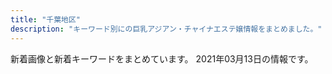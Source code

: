 ```yaml
---
title: "千葉地区"
description: "キーワード別にの巨乳アジアン・チャイナエステ嬢情報をまとめました。"
---
```


新着画像と新着キーワードをまとめています。
2021年03月13日の情報です。

<DmmAffiliateIns />
<KeywordTable
  shops={
    [
    {
        "name": "\u5929\u4f7f\u697d\u5712",
        "keywords": {
            "D": 2,
            "88": 1,
            "E": 2,
            "86": 2,
            "\u4e73": 2,
            "C": 1,
            "87": 2
        },
        "img_links": [
            "http://sara.xyz.mn/photos/sites/108/2019/10/2019100108375699.jpg",
            "http://sara.xyz.mn/images/staffs.png",
            "http://sara.xyz.mn/images/1.jpg",
            "http://sara.xyz.mn/photos/sites/108/2019/10/201910010837567.jpg",
            "http://sara.xyz.mn/images/top.jpg",
            "http://sara.xyz.mn/images/mobile.jpg",
            "http://sara.xyz.mn/images/s_news.jpg",
            "http://sara.xyz.mn/images/s_staff.jpg",
            "http://sara.xyz.mn/images/end1.jpg",
            "http://sara.xyz.mn/images/s_face.jpg",
            "http://sara.xyz.mn/images/nbj3.jpg",
            "http://sara.xyz.mn/images/s_pick.jpg",
            "http://sara.xyz.mn/photos/sites/108/2019/10/2019100108375747.jpg",
            "http://sara.xyz.mn/photos/sites/108/2019/11/201911100438444.jpg",
            "http://sara.xyz.mn/images/s_info.jpg",
            "http://sara.xyz.mn/photos/sites/108/2019/10/2019100108375817.jpg",
            "http://sara.xyz.mn/images/top1.jpg"
        ],
        "station": "\u5343\u8449\u4e2d\u592e\u99c5",
        "url": "http://sara.xyz.mn/"
    },
    {
        "name": "\u79cb\u6708",
        "keywords": {
            "C": 3,
            "D": 9,
            "86": 9,
            "88": 3
        },
        "station": "\u516b\u5343\u4ee3\u53f0\u99c5\u897f\u53e3",
        "img_links": [
            "http://www.akizu.esjoho.com/images/backlistbtn.png",
            "http://www.akizu.esjoho.com/files/011.jpg",
            "http://www.akizu.esjoho.com/files/007-02.jpg",
            "http://www.akizu.esjoho.com/files/012.jpg",
            "http://www.akizu.esjoho.com/files/003-02.jpg",
            "http://www.akizu.esjoho.com/files/003-03.jpg",
            "http://www.akizu.esjoho.com/files/012-03.jpg",
            "http://www.akizu.esjoho.com/images/coverGirlParts.png",
            "http://www.akizu.esjoho.com/files/007.jpg",
            "http://www.akizu.esjoho.com/files/012-02.jpg",
            "http://www.akizu.esjoho.com/files/007-03.jpg",
            "http://www.akizu.esjoho.com/files/011-02.jpg",
            "http://www.akizu.esjoho.com/files/011-03.jpg",
            "http://www.akizu.esjoho.com/files/003.jpg",
            "http://www.akizu.esjoho.com/images/mobile.jpg"
        ],
        "url": "http://www.akizu.esjoho.com/"
    },
    {
        "keywords": {},
        "station": "\u4eac\u6210\u7dda\u5343\u8449\u4e2d\u592e\u99c5\u6771\u53e3",
        "url": "http://www.t-bell.work/",
        "img_links": [
            "http://www.t-bell.work/images/11.jpg",
            "http://www.t-bell.work/images/6.jpg",
            "http://www.t-bell.work/img/ayumi2.jpg",
            "http://www.t-bell.work/images/interior1.png",
            "http://www.t-bell.work/img/ayumi1.jpg",
            "http://www.t-bell.work/img/riri1.jpg",
            "http://www.t-bell.work/img/sakura1.jpg",
            "http://www.t-bell.work/img/megumi1.jpg",
            "http://www.t-bell.work/images/3.jpg",
            "http://www.t-bell.work/images/si.png",
            "http://www.t-bell.work/img/yuki1.jpg",
            "http://www.t-bell.work/img/mayu1.jpg",
            "http://www.t-bell.work/images/9.jpg",
            "http://www.t-bell.work/images/8.jpg",
            "http://www.t-bell.work/images/4.jpg",
            "http://www.t-bell.work/images/interior_t.jpg",
            "http://www.t-bell.work/img/riri2.jpg",
            "http://www.t-bell.work/images/staff_t.jpg",
            "http://www.t-bell.work/images/5.jpg",
            "http://www.t-bell.work/images/sys1.png",
            "http://www.t-bell.work/images/news.jpg",
            "http://www.t-bell.work/images/info.jpg",
            "http://www.t-bell.work/img/momo1.jpg",
            "http://www.t-bell.work/img/kumi3.jpg",
            "http://www.t-bell.work/images/12.jpg",
            "http://www.t-bell.work/images/10.jpg",
            "http://www.t-bell.work/img/mayu2.jpg",
            "http://www.t-bell.work/img/miho1.jpg",
            "http://www.t-bell.work/images/2.jpg",
            "http://www.t-bell.work/images/1.jpg",
            "http://www.t-bell.work/images/head.jpg",
            "http://www.t-bell.work/images/line.png",
            "http://www.t-bell.work/img/kumi2.jpg",
            "http://www.t-bell.work/images/sys2.png",
            "http://www.t-bell.work/images/7.jpg",
            "http://www.t-bell.work/img/kumi1.jpg",
            "http://www.t-bell.work/images/interior.png"
        ],
        "name": "\u685c\u6843"
    },
    {
        "keywords": {
            "C": 7
        },
        "name": "Orange \u30aa\u30e9\u30f3\u30b8\u30e5",
        "img_links": [
            "https://static.wixstatic.com/media/656261_cd548a1ebd6547bca0b1f7902b51ec53~mv2.jpg",
            "https://static.wixstatic.com/media/656261_1e3c42dadc4c43f6a67e3c43ab3a7e86~mv2.jpg",
            "https://static.wixstatic.com/media/656261_13b56d76ba4b4f3fbdd2d614b7f3131a~mv2.jpg",
            "https://static.wixstatic.com/media/656261_d5f654a2160b48ac899281411259fefe~mv2.jpg",
            "https://static.wixstatic.com/media/656261_f19819762927421fbc7e462b610e64db~mv2.jpg",
            "https://static.wixstatic.com/media/656261_dc91ba7dbcfd49cf94b6f33f427eabc4~mv2.jpg",
            "https://static.wixstatic.com/media/656261_352bc4d873814c08890c13c58d54ed11~mv2.jpg"
        ],
        "station": "JR\u8607\u6211\u99c5",
        "url": "https://www.orange-relaxation.com/"
    },
    {
        "name": "\u3082\u3057\u3082\u3057Baby",
        "url": "http://www.mosimosi.esturl.com/",
        "img_links": [
            "http://www.mosimosi.esturl.com/img/top01.png",
            "http://www.mosimosi.esturl.com/files/015.jpg",
            "http://www.mosimosi.esturl.com/files/011.jpg",
            "http://www.mosimosi.esturl.com/img/nav-001.png",
            "http://www.mosimosi.esturl.com/img/nav-004.png",
            "http://www.mosimosi.esturl.com/files/020.jpg",
            "http://www.mosimosi.esturl.com/img/tel.png",
            "http://www.mosimosi.esturl.com/img/nav-005.png",
            "http://www.mosimosi.esturl.com/files/017.jpg",
            "http://www.mosimosi.esturl.com/img/stt.jpg",
            "http://www.mosimosi.esturl.com/files/018.jpg",
            "http://www.mosimosi.esturl.com/img/nav-002.png",
            "http://www.mosimosi.esturl.com/files/021.jpg",
            "http://www.mosimosi.esturl.com/files/014.jpg",
            "http://www.mosimosi.esturl.com/img/stb.jpg",
            "http://www.mosimosi.esturl.com/img/nav-003.png",
            "http://www.mosimosi.esturl.com/files/019.jpg",
            "http://www.mosimosi.esturl.com/img/nav-006.png",
            "http://www.mosimosi.esturl.com/files/016.jpg"
        ],
        "station": "JR\u6d25\u7530\u6cbc\u99c5\u5317\u53e3",
        "keywords": {
            "90": 1,
            "89": 1,
            "E": 2,
            "D": 7,
            "87": 7
        }
    },
    {
        "keywords": {},
        "img_links": [
            "http://es-happy.work/images/topgirl.jpg",
            "http://es-happy.work/images/3.jpg",
            "http://es-happy.work/img/sora1.jpg",
            "http://es-happy.work/images/news.jpg",
            "http://es-happy.work/images/tr2.jpg",
            "http://es-happy.work/images/int3.jpg",
            "http://es-happy.work/images/sys2.jpg",
            "http://es-happy.work/images/tr1.jpg",
            "http://es-happy.work/images/2.jpg",
            "http://es-happy.work/images/head.jpg",
            "http://es-happy.work/img/momo1.jpg",
            "http://es-happy.work/images/tr3.jpg",
            "http://es-happy.work/img/runa1.jpg",
            "http://es-happy.work/images/tr.jpg",
            "http://es-happy.work/images/sys3.jpg",
            "http://es-happy.work/images/ac2.jpg",
            "http://es-happy.work/images/int1.jpg",
            "http://es-happy.work/images/int2.jpg",
            "http://es-happy.work/images/ac1.jpg",
            "http://es-happy.work/staff/momo.jpg",
            "http://es-happy.work/images/sys1.jpg",
            "http://es-happy.work/images/interior_t.jpg",
            "http://es-happy.work/staff/runa.jpg",
            "http://es-happy.work/images/1.jpg",
            "http://es-happy.work/staff/sora.jpg",
            "http://es-happy.work/images/staff_t.jpg",
            "http://es-happy.work/images/concept.jpg"
        ],
        "name": "\u60a0",
        "station": "JR\u6210\u7530\u99c5",
        "url": "http://es-happy.work/"
    },
    {
        "img_links": [
            "http://massage-aroma.blue/images/cg022.jpg",
            "http://massage-aroma.blue/images/nav-004.png",
            "http://massage-aroma.blue/images/cg052.jpg",
            "http://massage-aroma.blue/images/nav-006.png",
            "http://massage-aroma.blue/images/nav-003.png",
            "http://massage-aroma.blue/images/nav-001.png",
            "http://massage-aroma.blue/images/cg02.jpg",
            "http://massage-aroma.blue/images/cg03.jpg",
            "http://massage-aroma.blue/images/cg012.jpg",
            "http://massage-aroma.blue/images/tel.png",
            "http://massage-aroma.blue/images/cg01.jpg",
            "http://massage-aroma.blue/images/cg05.jpg",
            "http://massage-aroma.blue/images/top001.png",
            "http://massage-aroma.blue/images/cg021.jpg",
            "http://massage-aroma.blue/images/cg071.jpg",
            "http://massage-aroma.blue/images/cg07.jpg",
            "http://massage-aroma.blue/images/no.png",
            "http://massage-aroma.blue/images/cg051.jpg",
            "http://massage-aroma.blue/images/cg011.jpg",
            "http://massage-aroma.blue/images/nav-002.png",
            "http://massage-aroma.blue/images/nav-005.png"
        ],
        "name": "For You",
        "url": "http://massage-aroma.blue/",
        "keywords": {
            "86": 5,
            "F": 1,
            "E": 1,
            "D": 3
        },
        "station": "JR\u7a32\u6bdb\u99c5\u6771\u53e3"
    },
    {
        "station": "\u5317\u7fd2\u5fd7\u91ce\u99c5",
        "img_links": [
            "https://beautytime.space/wp-content/uploads/elementor/thumbs/momoka-ozibqvxhb6q62e0utffw4ofho13hl6viro9xk73h1c.jpg",
            "https://beautytime.space/wp-content/uploads/elementor/thumbs/rina3-ozcekvwkqdljmcxrlasoi6p0ed9pcrmhowb1olewao.jpg",
            "https://beautytime.space/wp-content/uploads/elementor/thumbs/yuka-ozcekkmigd63r1e5f5x5o9jh9qtasedpnch7x9vmdc.jpg",
            "https://beautytime.space/wp-content/uploads/elementor/thumbs/staff4-1-owelqgr00ctf493ev3w1zjia2cihf8zxnq49xc9hc0.png",
            "https://beautytime.space/wp-content/uploads/elementor/thumbs/ayumi-p1e4ai767xx5vz0xcqd8l3yfna7x76gyoesoburif4.jpg",
            "https://beautytime.space/wp-content/uploads/2020/10/DSC08765-scaled.jpg",
            "https://beautytime.space/wp-content/uploads/2020/11/\u30ed\u30d3\u30fc20201113.jpg",
            "https://beautytime.space/wp-content/uploads/2020/10/\u30a2\u30af\u30bb\u30b9\u30eb\u30fc\u30c81-1024x489.png",
            "https://beautytime.space/wp-content/uploads/2021/02/\u30ad\u30e3\u30f3\u30da\u30fc\u30f34-2-768x543.png",
            "https://beautytime.space/wp-content/uploads/2020/10/\u30a2\u30af\u30bb\u30b9\u30eb\u30fc\u30c83-1024x483.png",
            "https://beautytime.space/wp-content/uploads/elementor/thumbs/staff1-owelm8h5970yvf8lka2hrlxltxd0sa7f2sfm6ij9c0.jpg",
            "https://beautytime.space/wp-content/uploads/2021/02/\u4fa1\u683c\u886820210203.png",
            "https://beautytime.space/wp-content/uploads/2020/10/\u30a2\u30af\u30bb\u30b9\u30eb\u30fc\u30c82-1024x485.png",
            "https://beautytime.space/wp-content/uploads/2020/10/mmexport1604140517606.jpg",
            "https://yoga.oceanwp.org/wp-content/uploads/2016/09/avatar.jpg"
        ],
        "url": "https://beautytime.space/",
        "name": "\u30d3\u30e5\u30fc\u30c6\u30a3\u30fc\u30bf\u30a4\u30e0",
        "keywords": {}
    },
    {
        "name": "\u30a4\u30d6",
        "station": "\u4eac\u6210\u5343\u8449\u4e2d\u592e\u99c5\u897f\u53e3",
        "url": "https://eve.iest.info/",
        "keywords": {
            "87": 1,
            "E": 1,
            "85": 2,
            "D": 5,
            "86": 3
        },
        "img_links": [
            "https://eve.iest.info/photos/sites/86/2020/12/202012070434226.jpg",
            "https://eve.iest.info/images/s_news.jpg",
            "https://eve.iest.info/photos/sites/86/2020/12/2020120704342315.jpg",
            "https://eve.iest.info/images/top.jpg",
            "https://eve.iest.info/photos/sites/86/2020/12/2020121105320296.jpg",
            "https://eve.iest.info/photos/sites/86/2020/12/2020120704342237.jpg",
            "https://eve.iest.info/photos/sites/86/2021/02/2021021805312762.jpg",
            "https://eve.iest.info/images/s_staff.jpg",
            "https://eve.iest.info/images/mobile.jpg",
            "https://eve.iest.info/photos/sites/86/2020/12/2020120704342160.jpg"
        ]
    },
    {
        "img_links": [
            "http://hani.iest.info/photos/sites/18/2019/12/2019120309530549.jpg",
            "http://hani.iest.info/images/s_link.png",
            "http://hani.iest.info/images/mobile.jpg",
            "http://hani.iest.info/images/s3.jpg",
            "http://hani.iest.info/photos/sites/18/2019/10/201910060213371.jpg",
            "http://hani.iest.info/images/room3.jpg",
            "http://hani.iest.info/images/room1.jpg",
            "http://hani.iest.info/photos/sites/18/2020/06/2020060903502282.jpg",
            "http://hani.iest.info/photos/sites/18/2020/02/2020022704441935.jpg",
            "http://hani.iest.info/images/acc3.jpg",
            "http://hani.iest.info/images/room4.jpg",
            "http://hani.iest.info/photos/sites/18/2020/04/2020040603065891.jpg",
            "http://hani.iest.info/photos/sites/18/2020/06/2020060903502382.jpg",
            "http://hani.iest.info/images/top.png",
            "http://hani.iest.info/photos/sites/18/2019/12/201912200803389.jpg",
            "http://hani.iest.info/photos/sites/18/2020/02/2020022704442031.jpg",
            "http://hani.iest.info/photos/sites/18/2019/11/2019112910073821.jpg",
            "http://hani.iest.info/photos/sites/18/2020/04/2020040603070417.jpg",
            "http://hani.iest.info/photos/sites/18/2019/10/2019100602133621.jpg",
            "http://hani.iest.info/images/room2.jpg",
            "http://hani.iest.info/photos/sites/18/2019/10/2019100602133829.jpg",
            "http://hani.iest.info/photos/sites/18/2019/10/201910060213393.jpg",
            "http://hani.iest.info/images/s1.jpg",
            "http://hani.iest.info/photos/sites/18/2019/10/2019100602133666.jpg",
            "http://hani.iest.info/photos/sites/18/2019/10/2019101903334729.jpg",
            "http://hani.iest.info/images/acc1.jpg",
            "http://hani.iest.info/photos/sites/18/2019/12/2019122008033171.jpg",
            "http://hani.iest.info/images/acc2.jpg",
            "http://hani.iest.info/photos/sites/18/2019/10/2019101407222356.jpg",
            "http://hani.iest.info/images/news.png",
            "http://hani.iest.info/photos/sites/18/2019/10/201910060213369.jpg",
            "http://hani.iest.info/photos/sites/18/2020/05/2020052207375063.jpg",
            "http://hani.iest.info/images/s_staff.png",
            "http://hani.iest.info/photos/sites/18/2019/10/2019101407222923.jpg",
            "http://hani.iest.info/photos/sites/18/2019/12/2019122008033573.jpg",
            "http://hani.iest.info/photos/sites/18/2019/10/2019100602133570.jpg",
            "http://hani.iest.info/photos/sites/18/2020/06/2020060903502311.jpg",
            "http://hani.iest.info/photos/sites/18/2019/10/2019100602133354.jpg"
        ],
        "station": "JR\u897f\u5343\u8449\u99c5\u5357\u53e3",
        "keywords": {
            "E": 48,
            "C": 48,
            "F": 48,
            "D": 96,
            "\u30bb\u30af\u30b7\u30fc": 16,
            "85": 32,
            "88": 16,
            "87": 80,
            "86": 64,
            "89": 16,
            "84": 32
        },
        "url": "http://hani.iest.info/",
        "name": "Hani\u30fb\u30cf\u30cb"
    },
    {
        "name": "\u80e1\u8776\u82b1",
        "img_links": [
            "http://www.es-chiba.com/images/tit_rec.png",
            "http://www.es-chiba.com/girl/girli2.jpg",
            "http://www.es-chiba.com/images/sys.jpg",
            "http://www.es-chiba.com/images/acc02.jpg",
            "http://www.es-chiba.com/images/s03.jpg",
            "http://www.es-chiba.com/images/hd.jpg",
            "http://www.es-chiba.com/images/index_14.png",
            "http://www.es-chiba.com/images/index_01.png",
            "http://www.es-chiba.com/images/index_07.png",
            "http://www.es-chiba.com/girl/girlc2.jpg",
            "http://www.es-chiba.com/images/a03.jpg",
            "http://www.es-chiba.com/images/index_17.png",
            "http://www.es-chiba.com/images/acc01.jpg",
            "http://www.es-chiba.com/images/line.jpg",
            "http://www.es-chiba.com/images/tit_info.png",
            "http://www.es-chiba.com/images/r1.jpg",
            "http://www.es-chiba.com/girl/girlh1.jpg",
            "http://www.es-chiba.com/girl/girlb3.jpg",
            "http://www.es-chiba.com/images/index_19.png",
            "http://www.es-chiba.com/images/a02.jpg",
            "http://www.es-chiba.com/girl/girlh3.jpg",
            "http://www.es-chiba.com/images/index_05.png",
            "http://www.es-chiba.com/images/s04.jpg",
            "http://www.es-chiba.com/images/rec.jpg",
            "http://www.es-chiba.com/images/index_02.png",
            "http://www.es-chiba.com/girl/girlc3.jpg",
            "http://www.es-chiba.com/images/r6.jpg",
            "http://www.es-chiba.com/images/index_20.png",
            "http://www.es-chiba.com/images/index_11.png",
            "http://www.es-chiba.com/images/index_06.png",
            "http://www.es-chiba.com/images/index_22.png",
            "http://www.es-chiba.com/images/a05.jpg",
            "http://www.es-chiba.com/images/index_13.png",
            "http://www.es-chiba.com/girl/girlb2.jpg",
            "http://www.es-chiba.com/girl/girlb1.jpg",
            "http://www.es-chiba.com/images/a04.jpg",
            "http://www.es-chiba.com/girl/girli3.jpg",
            "http://www.es-chiba.com/images/a06.jpg",
            "http://www.es-chiba.com/images/03.jpg",
            "http://www.es-chiba.com/images/index_08.png",
            "http://www.es-chiba.com/images/r2.jpg",
            "http://www.es-chiba.com/images/r4.jpg",
            "http://www.es-chiba.com/girl/07.jpg",
            "http://www.es-chiba.com/images/index_04.png",
            "http://www.es-chiba.com/images/index_10.png",
            "http://www.es-chiba.com/images/r5.jpg",
            "http://www.es-chiba.com/images/r3.jpg",
            "http://www.es-chiba.com/images/s02.jpg",
            "http://www.es-chiba.com/girl/girli1.jpg",
            "http://www.es-chiba.com/images/index_09.png",
            "http://www.es-chiba.com/images/tit_staff.png",
            "http://www.es-chiba.com/images/02.jpg",
            "http://www.es-chiba.com/images/a01.jpg",
            "http://www.es-chiba.com/images/s01.jpg",
            "http://www.es-chiba.com/images/01.jpg",
            "http://www.es-chiba.com/girl/girlc1.jpg",
            "http://www.es-chiba.com/images/index_12.png",
            "http://www.es-chiba.com/images/index1_03.png"
        ],
        "station": "\u4eac\u6210\u7dda\u5343\u8449\u4e2d\u592e\u99c5\u6771\u53e3",
        "keywords": {
            "89": 2,
            "88": 1,
            "D": 2,
            "C": 2,
            "82": 1,
            "84": 1,
            "F": 1
        },
        "url": "http://www.es-chiba.com/"
    },
    {
        "keywords": {},
        "img_links": [
            "http://www.orange-est.com/images/common/201209044137main.jpg",
            "http://www.orange-est.com/images/girl/gal_2012280703521609149903005.jpg",
            "http://www.orange-est.com/images/info/info02.jpg",
            "http://www.orange-est.com/images/menu/top02.jpg",
            "http://www.orange-est.com/images/girls_top.jpg",
            "http://www.orange-est.com/images/info/info01.jpg",
            "http://www.orange-est.com/images/common/201209044137telephone.jpg",
            "http://www.orange-est.com/images/menu/info02.jpg",
            "http://www.orange-est.com/images/menu/ac02.jpg",
            "http://www.orange-est.com/images/menu/link02.jpg",
            "http://www.orange-est.com/images/girl/gal_2012090519081607502033005.jpg",
            "http://www.orange-est.com/images/common/170912073106right.jpg",
            "http://www.orange-est.com/images/girl/gal_2012090519241607501998005.jpg",
            "http://www.orange-est.com/images/common/201209044137index.jpg",
            "http://www.orange-est.com/images/menu/esthe02.jpg"
        ],
        "name": "\u30aa\u30ec\u30f3\u30b8",
        "station": "JR\u8302\u539f\u99c5\u5357\u53e3",
        "url": "http://www.orange-est.com/"
    },
    {
        "url": "http://xn--cckzerb5br7a.net/",
        "keywords": {
            "85": 1,
            "E": 2,
            "86": 3,
            "87": 1,
            "D": 3
        },
        "station": "\u5317\u7fd2\u5fd7\u91ce\u99c5",
        "img_links": [
            "http://xn--cckzerb5br7a.net/images/cg03.jpg",
            "http://xn--cckzerb5br7a.net/images/cg04.jpg",
            "http://xn--cckzerb5br7a.net/images/cg02.jpg",
            "http://xn--cckzerb5br7a.net/images/cg01.jpg",
            "http://xn--cckzerb5br7a.net/images/cg05.jpg",
            "http://xn--cckzerb5br7a.net/images/bj3.jpg"
        ],
        "name": "\u685c"
    },
    {
        "station": "JR\u6d25\u7530\u6cbc\u99c5\u5317\u53e3",
        "img_links": [
            "http://www.es-bluehawai.com/files/011-02.jpg",
            "http://www.es-bluehawai.com/files/014.jpg",
            "http://www.es-bluehawai.com/files/008-02.jpg",
            "http://www.es-bluehawai.com/files/014-02.jpg",
            "http://www.es-bluehawai.com/images/concept.jpg",
            "http://www.es-bluehawai.com/images/infoSlide01.jpg",
            "http://www.es-bluehawai.com/files/010.jpg",
            "http://www.es-bluehawai.com/files/008.jpg",
            "http://www.es-bluehawai.com/files/009.jpg",
            "http://www.es-bluehawai.com/files/013.jpg",
            "http://www.es-bluehawai.com/images/coverParts.png",
            "http://www.es-bluehawai.com/files/011.jpg",
            "http://www.es-bluehawai.com/files/012.jpg",
            "http://www.es-bluehawai.com/images/goback.jpg",
            "http://www.es-bluehawai.com/files/010-02.jpg",
            "http://www.es-bluehawai.com/files/009-02.jpg",
            "http://www.es-bluehawai.com/images/attention.png",
            "http://www.es-bluehawai.com/files/012-02.jpg",
            "http://www.es-bluehawai.com/files/013-02.jpg"
        ],
        "keywords": {
            "88": 2,
            "C": 4,
            "87": 8,
            "D": 10,
            "86": 4
        },
        "url": "http://www.es-bluehawai.com/",
        "name": "BLUE\u30cf\u30ef\u30a4"
    },
    {
        "name": "\u30b7\u30fc\u30af\u30ec\u30c3\u30c8\u30c7\u30fc\u30c8",
        "keywords": {
            "87": 1,
            "88": 1,
            "E": 2,
            "86": 3,
            "C": 1,
            "D": 2
        },
        "url": "http://flower-esthe.net/",
        "station": "\u516b\u5343\u4ee3\u53f0\u99c5\u897f\u53e3",
        "img_links": [
            "http://flower-esthe.net/img/no.png",
            "http://flower-esthe.net/img/top1.jpg",
            "http://flower-esthe.net/img/f1.jpg",
            "http://flower-esthe.net/img/st7.jpg",
            "http://flower-esthe.net/img/st6.jpg",
            "http://flower-esthe.net/img/t4.jpg",
            "http://flower-esthe.net/img/t2.jpg",
            "http://flower-esthe.net/img/t5.jpg",
            "http://flower-esthe.net/img/r1.jpg",
            "http://flower-esthe.net/img/r4.jpg",
            "http://flower-esthe.net/img/t3.jpg",
            "http://flower-esthe.net/img/r3.jpg",
            "http://flower-esthe.net/img/st4.jpg",
            "http://flower-esthe.net/img/noo.png",
            "http://flower-esthe.net/img/st8.jpg",
            "http://flower-esthe.net/img/nosta.jpg",
            "http://flower-esthe.net/img/t1.jpg",
            "http://flower-esthe.net/img/stt3.jpg",
            "http://flower-esthe.net/img/st2.jpg",
            "http://flower-esthe.net/img/st3.jpg",
            "http://flower-esthe.net/img/sm.jpg",
            "http://flower-esthe.net/img/stt1.jpg",
            "http://flower-esthe.net/img/r2.jpg",
            "http://flower-esthe.net/img/t6.jpg",
            "http://flower-esthe.net/img/st1.jpg"
        ]
    },
    {
        "url": "http://wureshii.tokyo/",
        "name": "\u304a\u304b\u3048\u308a",
        "keywords": {
            "C": 30
        },
        "station": "JR\u6d25\u7530\u6cbc\u99c5\u5317\u53e3",
        "img_links": [
            "http://wureshii.tokyo/uploads/200616/1-200616102U5456.jpg",
            "http://wureshii.tokyo/uploads/200615/1-20061519113L58.jpg",
            "http://wureshii.tokyo/static/picture/room4.png",
            "http://wureshii.tokyo/uploads/201116/1-201116132HX52.jpg",
            "http://wureshii.tokyo/uploads/200615/1-2006151Z210510.jpg",
            "http://wureshii.tokyo/static/picture/infor.png",
            "http://wureshii.tokyo/uploads/200616/1-200616103402133.jpg",
            "http://wureshii.tokyo/static/picture/tit-gat.png",
            "http://wureshii.tokyo/uploads/200826/1-200R6122159392.jpg",
            "http://wureshii.tokyo/uploads/210119/1-2101191F409235.jpg",
            "http://wureshii.tokyo/static/picture/tit-infor.png",
            "http://wureshii.tokyo/uploads/200615/1-2006151Z631C5.jpg",
            "http://wureshii.tokyo/uploads/200723/1-200H31241064E.jpg",
            "http://wureshii.tokyo/static/picture/tit-new.png",
            "http://wureshii.tokyo/uploads/200723/1-200H3124150340.jpg",
            "http://wureshii.tokyo/static/picture/tite-staff.png",
            "http://wureshii.tokyo/static/picture/room2.png",
            "http://wureshii.tokyo/static/picture/room1.png",
            "http://wureshii.tokyo/static/picture/info.png",
            "http://wureshii.tokyo/static/picture/room3.png",
            "http://wureshii.tokyo/uploads/210306/1-210306132132104.jpg",
            "http://wureshii.tokyo/uploads/201002/1-2010021312313Q.jpg",
            "http://wureshii.tokyo/uploads/200616/1-200616103125M1.jpg",
            "http://wureshii.tokyo/uploads/200616/1-200616103511M7.jpg",
            "http://wureshii.tokyo/static/picture/tit-pick.png",
            "http://wureshii.tokyo/uploads/200615/1-2006151Z4304L.jpg",
            "http://wureshii.tokyo/static/picture/top.png",
            "http://wureshii.tokyo/uploads/210106/1-21010613133E33.jpg",
            "http://wureshii.tokyo/uploads/200914/1-200914103Q0410.jpg",
            "http://wureshii.tokyo/uploads/200914/1-200914103K2H9.jpg",
            "http://wureshii.tokyo/uploads/200615/1-20061519101Kc.jpg",
            "http://wureshii.tokyo/uploads/201126/1-201126124I4E2.jpg"
        ]
    },
    {
        "station": "JR\u6d25\u7530\u6cbc\u99c5\u5317\u53e3",
        "url": "https://tenshinomori.xyz.mn/",
        "name": "\u5929\u4f7f\u306e\u68ee",
        "keywords": {
            "85": 30,
            "F": 47,
            "86": 15,
            "88": 45,
            "83": 15,
            "E": 79,
            "84": 30,
            "89": 15,
            "D": 77,
            "87": 60,
            "C": 38
        },
        "img_links": [
            "https://tenshinomori.xyz.mn/images/s_massage.png",
            "https://tenshinomori.xyz.mn/photos/sites/11/2021/02/2021021814154555.jpg",
            "https://tenshinomori.xyz.mn/images/room2.jpg",
            "https://tenshinomori.xyz.mn/images/room4.jpg",
            "https://tenshinomori.xyz.mn/photos/sites/11/2020/09/2020092915301397-e1601361023899.jpeg",
            "https://tenshinomori.xyz.mn/photos/sites/11/2020/10/2020101312202426.jpg",
            "https://tenshinomori.xyz.mn/photos/sites/11/2021/01/2021010815482045.jpg",
            "https://tenshinomori.xyz.mn/photos/sites/11/2020/08/2020082801351653.jpg",
            "https://tenshinomori.xyz.mn/images/mobile.jpg",
            "https://tenshinomori.xyz.mn/images/m9.jpg",
            "https://tenshinomori.xyz.mn/images/s1.png",
            "https://tenshinomori.xyz.mn/images/room1.jpg",
            "https://tenshinomori.xyz.mn/photos/sites/11/2020/12/2020121016271562.jpg",
            "https://tenshinomori.xyz.mn/photos/sites/11/2020/09/2020092918150341.jpg",
            "https://tenshinomori.xyz.mn/images/m15.jpg",
            "https://tenshinomori.xyz.mn/photos/sites/11/2020/12/2020121613443586.jpg",
            "https://tenshinomori.xyz.mn/photos/sites/11/2021/02/2021022516063829.jpg",
            "https://tenshinomori.xyz.mn/images/s3.png",
            "https://tenshinomori.xyz.mn/photos/sites/11/2020/08/2020082801351383.jpg",
            "https://tenshinomori.xyz.mn/photos/sites/11/2020/08/2020082801335944-e1598684436869.jpg",
            "https://tenshinomori.xyz.mn/images/s_pick.png",
            "https://tenshinomori.xyz.mn/photos/sites/11/2020/11/2020110419415087.jpg",
            "https://tenshinomori.xyz.mn/images/s_news.png",
            "https://tenshinomori.xyz.mn/images/m13.jpg",
            "https://tenshinomori.xyz.mn/images/info.jpg",
            "https://tenshinomori.xyz.mn/photos/sites/11/2020/08/2020082814393594.jpg",
            "https://tenshinomori.xyz.mn/photos/sites/11/2021/01/2021012512272978-e1612588239327.jpg",
            "https://tenshinomori.xyz.mn/images/s_staff.png",
            "https://tenshinomori.xyz.mn/photos/sites/11/2020/09/2020091810504376-e1600835665263.jpg",
            "https://tenshinomori.xyz.mn/images/room3.jpg",
            "https://tenshinomori.xyz.mn/images/m11.jpg",
            "https://tenshinomori.xyz.mn/photos/sites/11/2021/01/2021012512272978.jpg",
            "https://tenshinomori.xyz.mn/images/s_link.png",
            "https://tenshinomori.xyz.mn/images/m10.jpg",
            "https://tenshinomori.xyz.mn/photos/sites/11/2020/09/2020091810504376.jpg",
            "https://tenshinomori.xyz.mn/images/top.png",
            "https://tenshinomori.xyz.mn/photos/sites/11/2020/09/2020091111050813.jpg",
            "https://tenshinomori.xyz.mn/images/m14.jpg",
            "https://tenshinomori.xyz.mn/images/m12.jpg",
            "https://tenshinomori.xyz.mn/images/m7.jpg",
            "https://tenshinomori.xyz.mn/images/m8.jpg"
        ]
    },
    {
        "img_links": [
            "http://www.vaip.maesjp.com/photo_news/upimg/150275e06b09fbed04_0.jpg",
            "http://www.vaip.maesjp.com/files/015.jpg",
            "http://www.vaip.maesjp.com/images/mobile.jpg",
            "http://www.vaip.maesjp.com/files/001-02.jpg",
            "http://www.vaip.maesjp.com/photo_news/upimg/368285fe16e5563eb7_0.jpg",
            "http://www.vaip.maesjp.com/files/014.jpg",
            "http://www.vaip.maesjp.com/files/003.jpg",
            "http://www.vaip.maesjp.com/photo_news/upimg/452175fb88d0354b20_0.jpg",
            "http://www.vaip.maesjp.com/files/012-02.jpg",
            "http://www.vaip.maesjp.com/photo_news/upimg/153565e27f919e0ee3_0.jpg",
            "http://www.vaip.maesjp.com/files/006-02.jpg",
            "http://www.vaip.maesjp.com/images/shop/shop04.jpg",
            "http://www.vaip.maesjp.com/files/013-02.jpg",
            "http://www.vaip.maesjp.com/files/001.jpg",
            "http://www.vaip.maesjp.com/files/004.jpg",
            "http://www.vaip.maesjp.com/files/014-02.jpg",
            "http://www.vaip.maesjp.com/photo_news/upimg/986755ed47ff3463be_0.jpg",
            "http://www.vaip.maesjp.com/images/face.jpg",
            "http://www.vaip.maesjp.com/files/011.jpg",
            "http://www.vaip.maesjp.com/files/016-02.jpg",
            "http://www.vaip.maesjp.com/files/016.jpg",
            "http://www.vaip.maesjp.com/photo_news/upimg/828115f9ba772202a9_0.jpg",
            "http://www.vaip.maesjp.com/files/010-02.jpg",
            "http://www.vaip.maesjp.com/photo_news/upimg/734465fc8666c4483d_0.jpg",
            "http://www.vaip.maesjp.com/files/009-02.jpg",
            "http://www.vaip.maesjp.com/files/013.jpg",
            "http://www.vaip.maesjp.com/files/003-02.jpg",
            "http://www.vaip.maesjp.com/photo_news/upimg/396395e4f8d1725631_0.jpg",
            "http://www.vaip.maesjp.com/files/011-02.jpg",
            "http://www.vaip.maesjp.com/files/004-02.jpg",
            "http://www.vaip.maesjp.com/files/008-02.jpg",
            "http://www.vaip.maesjp.com/files/012.jpg",
            "http://www.vaip.maesjp.com/photo_news/upimg/921485c650cc7719e5_0.jpg",
            "http://www.vaip.maesjp.com/images/s_staff.png",
            "http://www.vaip.maesjp.com/files/008.jpg",
            "http://www.vaip.maesjp.com/photo_news/upimg/863615f965ae64bcff_0.jpg",
            "http://www.vaip.maesjp.com/files/010.jpg",
            "http://www.vaip.maesjp.com/images/shop/shop02.jpg",
            "http://www.vaip.maesjp.com/files/006.jpg",
            "http://www.vaip.maesjp.com/images/shop/shop03.jpg",
            "http://www.vaip.maesjp.com/images/pick.jpg",
            "http://www.vaip.maesjp.com/photo_news/upimg/123586028a836a26ba_0.jpg",
            "http://www.vaip.maesjp.com/photo_news/upimg/754985a09a8eff3433_0.jpg",
            "http://www.vaip.maesjp.com/files/015-02.jpg",
            "http://www.vaip.maesjp.com/photo_news/upimg/953825f55ae9a0e4ee_0.jpg",
            "http://www.vaip.maesjp.com/files/009.jpg",
            "http://www.vaip.maesjp.com/images/shop/shop01.jpg",
            "http://www.vaip.maesjp.com/files/002-02.jpg",
            "http://www.vaip.maesjp.com/images/news.jpg",
            "http://www.vaip.maesjp.com/images/top.jpg",
            "http://www.vaip.maesjp.com/photo_news/upimg/954955e5f24838158a_0.jpg",
            "http://www.vaip.maesjp.com/files/002.jpg"
        ],
        "name": "V\u611bP",
        "url": "http://www.vaip.maesjp.com/",
        "station": "JR\u5343\u8449\u99c5\u5317\u53e3",
        "keywords": {
            "88": 3,
            "86": 12,
            "C": 21,
            "D": 18,
            "84": 3,
            "E": 3,
            "83": 9,
            "87": 15
        }
    },
    {
        "url": "http://iyasi-time.com/",
        "img_links": [
            "http://iyasi-time.com/images/staff_image/staf_08a.jpg",
            "http://iyasi-time.com/images/top/top_08.png",
            "http://iyasi-time.com/images/top/top_03.jpg",
            "http://iyasi-time.com/images/top/top_01.jpg",
            "http://iyasi-time.com/images/top/top_05.jpg",
            "http://iyasi-time.com/images/top/top_04.jpg",
            "http://iyasi-time.com/images/top/top_06.jpg",
            "http://iyasi-time.com/images/page_top.png",
            "http://iyasi-time.com/images/home/top.jpg",
            "http://iyasi-time.com/images/top/top_02.jpg"
        ],
        "name": "\u5eb7\u697d\u5712-KOURAKUEN-",
        "keywords": {},
        "station": "JR\u4e94\u4e95\u99c5\u897f\u53e3"
    },
    {
        "url": "http://www.es-lime.info/",
        "station": "\u5343\u8449\u4e2d\u592e\u99c5\u6771\u53e3",
        "keywords": {},
        "name": "Flower",
        "img_links": [
            "http://www.es-lime.info/images/menu/top.png",
            "http://www.es-lime.info/images/tg.png",
            "http://www.es-lime.info/staff/megumi.jpg",
            "http://www.es-lime.info/images/interior_t.jpg",
            "http://www.es-lime.info/img/eko1.jpg",
            "http://www.es-lime.info/img/rina1.jpg",
            "http://www.es-lime.info/img/yuki1.jpg",
            "http://www.es-lime.info/staff/yuki.jpg",
            "http://www.es-lime.info/images/menu/interior.png",
            "http://www.es-lime.info/images/int2.png",
            "http://www.es-lime.info/img/ai1.jpg",
            "http://www.es-lime.info/images/tel.png",
            "http://www.es-lime.info/images/news.jpg",
            "http://www.es-lime.info/img/ayumi1.jpg",
            "http://www.es-lime.info/images/sys.jpg",
            "http://www.es-lime.info/staff/rina.jpg",
            "http://www.es-lime.info/staff/ayumi.jpg",
            "http://www.es-lime.info/images/int1.jpg",
            "http://www.es-lime.info/images/right.png",
            "http://www.es-lime.info/staff/ai.jpg",
            "http://www.es-lime.info/images/staff_t.jpg",
            "http://www.es-lime.info/staff/miyuki.jpg",
            "http://www.es-lime.info/images/menu/staff.png",
            "http://www.es-lime.info/images/rec.jpg",
            "http://www.es-lime.info/img/megumi1.jpg",
            "http://www.es-lime.info/staff/eko.jpg",
            "http://www.es-lime.info/images/time.jpg",
            "http://www.es-lime.info/img/miyuki1.jpg"
        ]
    },
    {
        "name": "\u7d2b\u5922",
        "img_links": [
            "https://murasakiyume.jpn.mn/images/room4.jpg",
            "https://murasakiyume.jpn.mn/images/sp_tit_staff02.png",
            "https://murasakiyume.jpn.mn/images/img_tel.png",
            "https://murasakiyume.jpn.mn/images/sp_tit_therapist.png",
            "https://murasakiyume.jpn.mn/images/ac2.jpg",
            "https://murasakiyume.jpn.mn/photos/sites/59/2020/10/2020102203292385.jpg",
            "https://murasakiyume.jpn.mn/images/tit_staff02.png",
            "https://murasakiyume.jpn.mn/photos/sites/59/2020/11/2020111106333039.jpg",
            "https://murasakiyume.jpn.mn/images/tit_new.png",
            "https://murasakiyume.jpn.mn/images/sp_top.jpg",
            "https://murasakiyume.jpn.mn/images/tit_staff01.png",
            "https://murasakiyume.jpn.mn/images/ac1.jpg",
            "https://murasakiyume.jpn.mn/images/maining.jpg",
            "https://murasakiyume.jpn.mn/images/top.jpg",
            "https://murasakiyume.jpn.mn/images/sp_tit_staff01.png",
            "https://murasakiyume.jpn.mn/images/tit_therapist.png",
            "https://murasakiyume.jpn.mn/images/room3.jpg",
            "https://murasakiyume.jpn.mn/images/ac3.jpg",
            "https://murasakiyume.jpn.mn/images/room1.jpg",
            "https://murasakiyume.jpn.mn/images/room2.jpg",
            "https://murasakiyume.jpn.mn/images/sp_tit_new.png",
            "https://murasakiyume.jpn.mn/photos/sites/59/2020/10/2020102203295593.jpg",
            "https://murasakiyume.jpn.mn/photos/sites/59/2020/10/202010220329416.jpg",
            "https://murasakiyume.jpn.mn/photos/sites/59/2020/12/2020122306472969.jpg",
            "https://murasakiyume.jpn.mn/photos/sites/59/2020/10/2020102203301082.jpg"
        ],
        "keywords": {
            "D": 36,
            "87": 12,
            "85": 6,
            "86": 18
        },
        "url": "https://murasakiyume.jpn.mn/",
        "station": "\u85ac\u5712\u53f0\u99c5\u6771\u53e3"
    },
    {
        "keywords": {},
        "station": "JR\u6d25\u7530\u6cbc\u99c5\u5317\u53e3",
        "img_links": [
            "http://utopia.relax-good.com/img/line_mark.png",
            "http://utopia.relax-good.com/img/cast/akane-01.jpg",
            "http://utopia.relax-good.com/img/cast/aki-02.jpg",
            "http://utopia.relax-good.com/img/cast/miya-01.jpg",
            "http://utopia.relax-good.com/img/cast/rina-02.jpg",
            "http://utopia.relax-good.com/img/interior/lobby.jpg",
            "http://utopia.relax-good.com/img/cast/kaori-02.jpg",
            "http://utopia.relax-good.com/img/cast/natsumi-02.jpg",
            "http://utopia.relax-good.com/img/cast/rumi-05.jpg",
            "http://utopia.relax-good.com/img/cast/uc.jpg",
            "http://menlog.net/link/menlog8831.jpg",
            "https://qr-official.line.me/sid/M/vig0320r.png",
            "http://utopia.relax-good.com/img/cast/miyu-01.jpg",
            "http://utopia.relax-good.com/img/cast/yuki-01.jpg",
            "http://utopia.relax-good.com/img/cast/mari-02.jpg",
            "http://utopia.relax-good.com/img/banners/20161121110248_DHQPVQBC_UXZGZTLA.jpg",
            "http://utopia.relax-good.com/img/cast/emi-01.jpg",
            "https://scdn.line-apps.com/n/line_add_friends/btn/ja.png",
            "http://utopia.relax-good.com/img/cast/nana-01.jpg",
            "http://utopia.relax-good.com/img/cast/momo-01.jpg",
            "http://utopia.relax-good.com/img/cast/mina-01.jpg"
        ],
        "url": "http://utopia.relax-good.com/",
        "name": "utopia \uff5e\u30e6\u30fc\u30c8\u30d4\u30a2\uff5e"
    },
    {
        "name": "\u7652\u3057\u306e\u604b",
        "keywords": {},
        "station": "\u52dd\u7530\u53f0\u99c5\u5357\u53e3",
        "img_links": [
            "http://iyashinokoi.este88.com/img/r04.jpg",
            "http://iyashinokoi.este88.com/gals/miki1.jpg",
            "http://iyashinokoi.este88.com/images/acc04.jpg",
            "http://iyashinokoi.este88.com/images/kp2.png",
            "http://iyashinokoi.este88.com/img/r03.jpg",
            "http://iyashinokoi.este88.com/images/acc02.jpg",
            "http://iyashinokoi.este88.com/img/r01.jpg",
            "http://iyashinokoi.este88.com/images/acc01.jpg",
            "http://iyashinokoi.este88.com/gals/cizuka1.jpg",
            "http://iyashinokoi.este88.com/img/r02.jpg",
            "http://iyashinokoi.este88.com/gals/yuyu1.jpg",
            "http://iyashinokoi.este88.com/images/kp3.png",
            "http://iyashinokoi.este88.com/gals/nana1.jpg",
            "http://iyashinokoi.este88.com/images/kp1.png",
            "http://iyashinokoi.este88.com/images/info.png",
            "http://iyashinokoi.este88.com/gals/risa1.jpg",
            "http://iyashinokoi.este88.com/images/acc03.jpg",
            "http://iyashinokoi.este88.com/img/r05.jpg",
            "http://iyashinokoi.este88.com/gals/norika1.jpg",
            "http://iyashinokoi.este88.com/images/qr.jpg"
        ],
        "url": "http://iyashinokoi.este88.com/"
    },
    {
        "img_links": [
            "http://massage-relax.xyz/images/head.jpg",
            "http://massage-relax.xyz/images/r1.jpg",
            "http://massage-relax.xyz/images/line.png",
            "http://massage-relax.xyz/images/cg01.jpg",
            "http://massage-relax.xyz/images/tit2.jpg",
            "http://massage-relax.xyz/images/tit1.jpg",
            "http://massage-relax.xyz/images/cg06.jpg",
            "http://massage-relax.xyz/images/cg03.jpg",
            "http://massage-relax.xyz/images/tit4.jpg",
            "http://massage-relax.xyz/images/tit3.jpg",
            "http://massage-relax.xyz/images/r3.jpg",
            "http://massage-relax.xyz/images/r2.jpg",
            "http://massage-relax.xyz/images/fla.jpg",
            "http://massage-relax.xyz/images/cg081.jpg",
            "http://massage-relax.xyz/images/no.png",
            "http://massage-relax.xyz/images/cg08.jpg",
            "http://massage-relax.xyz/images/cg05.jpg",
            "http://massage-relax.xyz/link/menlog.jpg",
            "http://massage-relax.xyz/images/r4.jpg",
            "http://massage-relax.xyz/images/cg02.jpg"
        ],
        "name": "\u60a0\u60a0\uff5e\u3086\u3046\u3086\u3046\uff5e",
        "keywords": {
            "D": 8,
            "85": 2,
            "86": 10,
            "E": 4
        },
        "url": "http://massage-relax.xyz/",
        "station": "JR\u4f50\u5009\u99c5\u5317\u53e3"
    },
    {
        "station": "\u5343\u8449\u4e2d\u592e\u99c5\u6771\u53e3",
        "name": "\u840c\u611b -\u3082\u3048\u3042\u3044-",
        "img_links": [
            "http://moeai.est888.com/css/nav/nav-003.png",
            "http://moeai.est888.com/css/staff/staff10.jpg",
            "http://moeai.est888.com/css/staff/staff003.jpg",
            "http://moeai.est888.com/css/staff/staff005.jpg",
            "http://moeai.est888.com/css/staff/staff06.jpg",
            "http://moeai.est888.com/css/nav/nav-005.png",
            "http://moeai.est888.com/css/staff/staff07-a.jpg",
            "http://moeai.est888.com/css/staff/staff02-a.jpg",
            "http://moeai.est888.com/css/nav/nav-002.png",
            "http://moeai.est888.com/css/staff/staff04-a.jpg",
            "http://moeai.est888.com/css/tel01.png",
            "http://moeai.est888.com/css/staff/staff06-a.jpg",
            "http://moeai.est888.com/css/staff/staff01.jpg",
            "http://moeai.est888.com/css/staff/staff01-a.jpg",
            "http://moeai.est888.com/css/staff/staff08.jpg",
            "http://moeai.est888.com/css/staff/staff003-a.jpg",
            "http://moeai.est888.com/css/osusume-07.jpg",
            "http://moeai.est888.com/css/nav/nav-004.png",
            "http://moeai.est888.com/css/staff/staff09.jpg",
            "http://moeai.est888.com/css/top-right01.jpg",
            "http://moeai.est888.com/css/nav/nav-001.png",
            "http://moeai.est888.com/css/staff/staff08-a.jpg",
            "http://moeai.est888.com/css/staff/staff04.jpg",
            "http://moeai.est888.com/css/nav/nav-006.png",
            "http://moeai.est888.com/css/staff/staff02.jpg",
            "http://moeai.est888.com/css/staff/staff10-a.jpg",
            "http://moeai.est888.com/css/staff/staff09-a.jpg",
            "http://moeai.est888.com/css/staff/staff005-a.jpg",
            "http://moeai.est888.com/css/staff/staff07.jpg"
        ],
        "keywords": {
            "D": 3,
            "E": 7,
            "90": 4,
            "92": 2,
            "89": 4
        },
        "url": "http://moeai.est888.com/"
    },
    {
        "name": "HARU",
        "img_links": [
            "https://www.harurelaxation.com/prof/1/top.jpg",
            "https://www.harurelaxation.com/prof/8/02.jpg",
            "https://www.harurelaxation.com/prof/6/top.jpg",
            "https://www.harurelaxation.com/prof/8/01.jpg",
            "https://www.harurelaxation.com/prof/7/01.jpg",
            "https://www.harurelaxation.com/prof/1/02.jpg",
            "https://www.harurelaxation.com/prof/7/top.jpg",
            "https://www.harurelaxation.com/img/tmp/sns_bt1.png",
            "https://www.harurelaxation.com/prof/5/top.jpg",
            "https://www.harurelaxation.com/prof/5/02.jpg",
            "https://www.harurelaxation.com/prof/7/02.jpg",
            "https://www.harurelaxation.com/prof/1/01.jpg",
            "https://www.harurelaxation.com/prof/3/01.jpg",
            "https://www.harurelaxation.com/prof/6/01.jpg",
            "https://www.harurelaxation.com/prof/3/top.jpg",
            "https://www.harurelaxation.com/prof/6/02.jpg",
            "https://www.harurelaxation.com/img/all/loader.png",
            "https://www.harurelaxation.com/prof/5/01.jpg",
            "https://www.harurelaxation.com/img/tmp/sns_bt2.png",
            "https://www.harurelaxation.com/prof/3/02.jpg",
            "https://www.harurelaxation.com/prof/8/top.jpg"
        ],
        "url": "https://www.harurelaxation.com/",
        "keywords": {
            "82": 6,
            "E": 3,
            "\u80f8": 2,
            "83": 9,
            "D": 12,
            "C": 3,
            "84": 3
        },
        "station": "JR\u8302\u539f\u99c5"
    },
    {
        "url": "http://aroma-relax.pink/",
        "img_links": [
            "http://aroma-relax.pink/images/cg01.jpg",
            "http://aroma-relax.pink/images/cg05.jpg",
            "http://aroma-relax.pink/images/cg02.jpg",
            "http://aroma-relax.pink/images/r1.jpg",
            "http://aroma-relax.pink/images/r2.jpg",
            "http://aroma-relax.pink/images/cg011.jpg",
            "http://aroma-relax.pink/images/cg03.jpg",
            "http://aroma-relax.pink/link/menlog.jpg",
            "http://aroma-relax.pink/images/top.jpg"
        ],
        "station": "JR\u4f50\u5009\u99c5\u5317\u53e3",
        "name": "\u6e80\u8db3",
        "keywords": {}
    },
    {
        "name": "PAREO\u30fb\u30d1\u30ec\u30aa",
        "keywords": {
            "D": 24,
            "85": 6,
            "86": 12,
            "87": 12,
            "E": 6
        },
        "station": "JR\u897f\u5343\u8449\u99c5\u5357\u53e3",
        "url": "http://pareo.ests.jp/",
        "img_links": [
            "http://pareo.ests.jp/images/staff_bj4.png",
            "http://pareo.ests.jp/images/tit_staff.png",
            "http://pareo.ests.jp/images/staff_bj2.png",
            "http://pareo.ests.jp/images/top.jpg",
            "http://pareo.ests.jp/images/room3.jpg",
            "http://pareo.ests.jp/photos/sites/30/2021/01/2021011713324531.jpg",
            "http://pareo.ests.jp/images/sp_tit_news.png",
            "http://pareo.ests.jp/images/sp_top.jpg",
            "http://pareo.ests.jp/images/room2.jpg",
            "http://pareo.ests.jp/images/bian.png",
            "http://pareo.ests.jp/photos/sites/30/2021/03/202103121759360.jpg",
            "http://pareo.ests.jp/photos/sites/30/2021/03/202103091518084.jpg",
            "http://pareo.ests.jp/images/room1.jpg",
            "http://pareo.ests.jp/photos/sites/30/2020/10/2020100416004380.jpg",
            "http://pareo.ests.jp/images/mobile.jpg",
            "http://pareo.ests.jp/images/room4.jpg",
            "http://pareo.ests.jp/photos/sites/30/2021/01/2021010414173533.jpg"
        ]
    },
    {
        "name": "\u7652\u3057\u5929\u4f7f",
        "keywords": {
            "85": 5,
            "D": 4,
            "87": 1,
            "C": 8
        },
        "station": "\u4e09\u54b2\u99c5\u6771\u53e3",
        "img_links": [
            "http://nikity.xyz/uploads/210202/1-21020215552R31.jpg",
            "http://nikity.xyz/picture/room2.jpg",
            "http://nikity.xyz/picture/room4.jpg",
            "http://nikity.xyz/uploads/210208/1-21020PU403V1.jpg",
            "http://nikity.xyz/picture/s_news.jpg",
            "http://nikity.xyz/picture/s_shedule.jpg",
            "http://nikity.xyz/picture/top.jpg",
            "http://nikity.xyz/uploads/210206/1-210206100410V8.jpg",
            "http://nikity.xyz/picture/s_staff.jpg",
            "http://nikity.xyz/uploads/210208/1-21020PU411Y7.jpg",
            "http://nikity.xyz/picture/room3.jpg",
            "http://nikity.xyz/uploads/210202/1-21020215563U25.jpg",
            "http://nikity.xyz/uploads/210202/1-21020215543XH.jpg",
            "http://nikity.xyz/picture/room1.jpg",
            "http://nikity.xyz/uploads/210206/1-210206100255409.jpg"
        ],
        "url": "http://nikity.xyz/"
    },
    {
        "img_links": [
            "http://www.relax-leo.com/thumbnails/023.jpg",
            "http://www.relax-leo.com/img/material/att.png",
            "http://www.relax-leo.com/files/010-02.jpg",
            "http://www.relax-leo.com/files/010-03.jpg",
            "http://www.relax-leo.com/i/img/operation/img_service_02.png",
            "http://www.relax-leo.com/files/009-02.jpg",
            "http://www.relax-leo.com/files/023-02.jpg",
            "http://www.relax-leo.com/files/023-03.jpg",
            "http://www.relax-leo.com/img/material/gm4_rollout.png",
            "http://www.relax-leo.com/img/material/p3_ct2.png",
            "http://www.relax-leo.com/i/img/operation/img_service_03.png",
            "http://www.relax-leo.com/img/material/gm3_rollout.png",
            "http://www.relax-leo.com/files/023.jpg",
            "http://www.relax-leo.com/thumbnails/022.jpg",
            "http://www.relax-leo.com/files/021-02.jpg",
            "http://www.relax-leo.com/thumbnails/008.jpg",
            "http://www.relax-leo.com/files/022-03.jpg",
            "http://www.relax-leo.com/img/material/gm5_rollout.png",
            "http://www.relax-leo.com/files/011.jpg",
            "http://www.relax-leo.com/img/material/p4_ct1.png",
            "http://www.relax-leo.com/img/top/img_service_04.png",
            "http://www.relax-leo.com/files/010.jpg",
            "http://www.relax-leo.com/files/009-03.jpg",
            "http://www.relax-leo.com/img/top/img_service_01.png",
            "http://www.relax-leo.com/img/material/top_pickback.png",
            "http://www.relax-leo.com/img/material/p2_ct1.png",
            "http://www.relax-leo.com/files/019-02.jpg",
            "http://www.relax-leo.com/files/008-02.jpg",
            "http://www.relax-leo.com/files/008-03.jpg",
            "http://www.relax-leo.com/files/015-03.jpg",
            "http://www.relax-leo.com/thumbnails/015.jpg",
            "http://www.relax-leo.com/thumbnails/011.jpg",
            "http://www.relax-leo.com/files/009.jpg",
            "http://www.relax-leo.com/img/material/gm2_rollout.png",
            "http://www.relax-leo.com/img/material/backlistbtn.png",
            "http://www.relax-leo.com/thumbnails/009.jpg",
            "http://www.relax-leo.com/files/019-03.jpg",
            "http://www.relax-leo.com/files/008.jpg",
            "http://www.relax-leo.com/files/018-03.jpg",
            "http://www.relax-leo.com/thumbnails/010.jpg",
            "http://www.relax-leo.com/files/019.jpg",
            "http://www.relax-leo.com/img/material/top_t4.png",
            "http://www.relax-leo.com/img/top/img_service_03.png",
            "http://www.relax-leo.com/files/021.jpg",
            "http://www.relax-leo.com/files/021-03.jpg",
            "http://www.relax-leo.com/i/img/operation/img_service_04.png",
            "http://www.relax-leo.com/files/022-02.jpg",
            "http://www.relax-leo.com/files/018-02.jpg",
            "http://www.relax-leo.com/img/material/p5_ct1.png",
            "http://www.relax-leo.com/img/material/top_t2.png",
            "http://www.relax-leo.com/img/material/frameback.png",
            "http://www.relax-leo.com/files/018.jpg",
            "http://www.relax-leo.com/i/img/operation/img_service_01.png",
            "http://www.relax-leo.com/thumbnails/021.jpg",
            "http://www.relax-leo.com/img/material/gm6_rollout.png",
            "http://www.relax-leo.com/img/material/top_t5.png",
            "http://www.relax-leo.com/files/022.jpg",
            "http://www.relax-leo.com/index4.jpg",
            "http://www.relax-leo.com/files/011-03.jpg",
            "http://www.relax-leo.com/img/top/img_service_02.png",
            "http://www.relax-leo.com/img/material/age.png",
            "http://www.relax-leo.com/img/material/frames.png",
            "http://www.relax-leo.com/img/material/p7_ct1.png",
            "http://www.relax-leo.com/thumbnails/018.jpg",
            "http://www.relax-leo.com/img/material/camp20201027.jpg",
            "http://www.relax-leo.com/files/015.jpg",
            "http://www.relax-leo.com/img/material/gm1_rollout.png",
            "http://www.relax-leo.com/img/material/top_t1.png",
            "http://www.relax-leo.com/files/011-02.jpg",
            "http://www.relax-leo.com/img/material/p3_ct1.png",
            "http://www.relax-leo.com/img/material/top_t3.png",
            "http://www.relax-leo.com/files/015-02.jpg",
            "http://www.relax-leo.com/thumbnails/019.jpg"
        ],
        "url": "http://www.relax-leo.com/",
        "keywords": {
            "85": 24,
            "86": 12,
            "C": 13
        },
        "name": "Leo",
        "station": "\u52dd\u7530\u53f0\u99c5\u5357\u53e3"
    },
    {
        "url": "http://www.mint.esjp.info/",
        "name": "\u30df\u30f3\u30c8",
        "img_links": [
            "http://www.mint.esjp.info/files/001.jpg",
            "http://www.mint.esjp.info/files/001-02.jpg",
            "http://www.mint.esjp.info/files/002.jpg",
            "http://www.mint.esjp.info/files/002-02.jpg",
            "http://www.mint.esjp.info/images/news.jpg",
            "http://www.mint.esjp.info/files/001-03.jpg",
            "http://www.mint.esjp.info/images/staff_t.jpg",
            "http://www.mint.esjp.info/files/003-03.jpg",
            "http://www.mint.esjp.info/files/003-02.jpg",
            "http://www.mint.esjp.info/files/002-03.jpg",
            "http://www.mint.esjp.info/images/interior_t.jpg",
            "http://www.mint.esjp.info/images/sys1.jpg",
            "http://www.mint.esjp.info/images/tel.jpg",
            "http://www.mint.esjp.info/images/int2.jpg",
            "http://www.mint.esjp.info/images/mobile.jpg",
            "http://www.mint.esjp.info/images/link_t.jpg",
            "http://www.mint.esjp.info/files/003.jpg",
            "http://www.mint.esjp.info/images/head.jpg"
        ],
        "station": "\u7fd2\u5fd7\u91ce\u99c5",
        "keywords": {
            "86": 1,
            "D": 3,
            "87": 1,
            "88": 1
        }
    },
    {
        "img_links": [
            "http://fresh.estheya.com/css/right.jpg",
            "http://fresh.estheya.com/css/staff02.jpg",
            "http://fresh.estheya.com/css/staff/staff03.jpg",
            "http://fresh.estheya.com/css/nav/nav05.png",
            "http://fresh.estheya.com/css/nav/nav04.png",
            "http://fresh.estheya.com/css/staff04.jpg",
            "http://fresh.estheya.com/css/staff/staff02.jpg",
            "http://fresh.estheya.com/css/staff/staff04.jpg",
            "http://fresh.estheya.com/css/staff01.jpg",
            "http://fresh.estheya.com/css/nav/nav01.png",
            "http://fresh.estheya.com/css/staff03.jpg",
            "http://fresh.estheya.com/css/staff/staff01.jpg",
            "http://fresh.estheya.com/css/tel01.png",
            "http://fresh.estheya.com/css/nav/nav06.png",
            "http://fresh.estheya.com/css/left.jpg",
            "http://fresh.estheya.com/css/nav/nav03.png",
            "http://fresh.estheya.com/css/top01.jpg",
            "http://fresh.estheya.com/css/nav/nav02.png",
            "http://fresh.estheya.com/css/top04.jpg"
        ],
        "keywords": {
            "D": 2,
            "E": 1,
            "85": 1,
            "92": 1,
            "89": 2,
            "C": 1
        },
        "name": "\u30d5\u30ec\u30c3\u30b7\u30e5\u30d5\u30eb\u30fc\u30c4",
        "url": "http://fresh.estheya.com/",
        "station": "JR\u6d25\u7530\u6cbc\u99c5\u5317\u53e3"
    },
    {
        "keywords": {
            "88": 1,
            "C": 3,
            "87": 4,
            "E": 1,
            "86": 5,
            "85": 3,
            "D": 8
        },
        "name": "\u6c34\u4ed9",
        "station": "JR\u6771\u91d1\u99c5\u6771\u53e3",
        "img_links": [
            "http://www.suisen.masg.info/images/top.png",
            "http://www.suisen.masg.info/files/003.jpg",
            "http://www.suisen.masg.info/files/007.jpg",
            "http://www.suisen.masg.info/files/002-03.jpg",
            "http://www.suisen.masg.info/files/008.jpg",
            "http://www.suisen.masg.info/images/face.png",
            "http://www.suisen.masg.info/files/013.jpg",
            "http://www.suisen.masg.info/files/003-02.jpg",
            "http://www.suisen.masg.info/files/013-03.jpg",
            "http://www.suisen.masg.info/images/s_link.png",
            "http://www.suisen.masg.info/files/005.jpg",
            "http://www.suisen.masg.info/files/009-02.jpg",
            "http://www.suisen.masg.info/images/news.png",
            "http://www.suisen.masg.info/files/002.jpg",
            "http://www.suisen.masg.info/files/005-02.jpg",
            "http://www.suisen.masg.info/files/012-03.jpg",
            "http://www.suisen.masg.info/files/005-03.jpg",
            "http://www.suisen.masg.info/files/014.jpg",
            "http://www.suisen.masg.info/files/007-02.jpg",
            "http://www.suisen.masg.info/files/011-02.jpg",
            "http://www.suisen.masg.info/images/shop/shop01.jpg",
            "http://www.suisen.masg.info/images/bj2.jpg",
            "http://www.suisen.masg.info/files/013-02.jpg",
            "http://www.suisen.masg.info/files/006-02.jpg",
            "http://www.suisen.masg.info/files/004-02.jpg",
            "http://www.suisen.masg.info/images/r1.jpg",
            "http://www.suisen.masg.info/files/014-03.jpg",
            "http://www.suisen.masg.info/files/010-03.jpg",
            "http://www.suisen.masg.info/files/011.jpg",
            "http://www.suisen.masg.info/files/008-03.jpg",
            "http://www.suisen.masg.info/images/pick.png",
            "http://www.suisen.masg.info/files/010-02.jpg",
            "http://www.suisen.masg.info/images/s_staff.png",
            "http://www.suisen.masg.info/files/003-03.jpg",
            "http://www.suisen.masg.info/files/008-02.jpg",
            "http://www.suisen.masg.info/files/012-02.jpg",
            "http://www.suisen.masg.info/images/shop/shop04.jpg",
            "http://www.suisen.masg.info/images/r2.jpg",
            "http://www.suisen.masg.info/images/shop/shop02.jpg",
            "http://www.suisen.masg.info/files/011-03.jpg",
            "http://www.suisen.masg.info/files/014-02.jpg",
            "http://www.suisen.masg.info/images/r4.jpg",
            "http://www.suisen.masg.info/images/shop/shop03.jpg",
            "http://www.suisen.masg.info/images/end.png",
            "http://www.suisen.masg.info/files/012.jpg",
            "http://www.suisen.masg.info/files/010.jpg",
            "http://www.suisen.masg.info/files/006-03.jpg",
            "http://www.suisen.masg.info/files/004.jpg",
            "http://www.suisen.masg.info/files/002-02.jpg",
            "http://www.suisen.masg.info/files/009-03.jpg",
            "http://www.suisen.masg.info/images/r5.jpg",
            "http://www.suisen.masg.info/files/004-03.jpg",
            "http://www.suisen.masg.info/files/007-03.jpg",
            "http://www.suisen.masg.info/files/009.jpg",
            "http://www.suisen.masg.info/files/006.jpg"
        ],
        "url": "http://www.suisen.masg.info/"
    },
    {
        "img_links": [
            "http://www.fairy.esjoho.com/files/016-03.jpg",
            "http://www.fairy.esjoho.com/files/009-02.jpg",
            "http://www.fairy.esjoho.com/images/btn2.png",
            "http://www.fairy.esjoho.com/images/mainImg_sub.jpg",
            "http://www.fairy.esjoho.com/files/001.jpg",
            "http://www.fairy.esjoho.com/images/icon_top.png",
            "http://www.fairy.esjoho.com/files/013-03.jpg",
            "http://www.fairy.esjoho.com/files/006-02.jpg",
            "http://www.fairy.esjoho.com/files/009.jpg",
            "http://www.fairy.esjoho.com/files/011-03.jpg",
            "http://www.fairy.esjoho.com/files/020-02.jpg",
            "http://www.fairy.esjoho.com/files/006-03.jpg",
            "http://www.fairy.esjoho.com/files/001-03.jpg",
            "http://www.fairy.esjoho.com/common/images/photo03.jpg",
            "http://www.fairy.esjoho.com/common/images/photo02.jpg",
            "http://www.fairy.esjoho.com/files/009-03.jpg",
            "http://www.fairy.esjoho.com/files/013-02.jpg",
            "http://www.fairy.esjoho.com/files/001-02.jpg",
            "http://www.fairy.esjoho.com/files/011.jpg",
            "http://www.fairy.esjoho.com/images/icon_tel.png",
            "http://www.fairy.esjoho.com/files/020-03.jpg",
            "http://www.fairy.esjoho.com/files/006.jpg",
            "http://www.fairy.esjoho.com/files/011-02.jpg",
            "http://www.fairy.esjoho.com/images/korona.jpg",
            "http://www.fairy.esjoho.com/files/016-02.jpg",
            "http://www.fairy.esjoho.com/files/013.jpg",
            "http://www.fairy.esjoho.com/files/016.jpg",
            "http://www.fairy.esjoho.com/common/images/photo01.jpg",
            "http://www.fairy.esjoho.com/files/020.jpg",
            "http://www.fairy.esjoho.com/images/icon_info.png",
            "http://www.fairy.esjoho.com/images/icon_staff.png"
        ],
        "url": "http://www.fairy.esjoho.com/",
        "keywords": {
            "85": 4,
            "87": 12,
            "D": 24,
            "C": 4,
            "86": 12
        },
        "station": "\u516b\u5343\u4ee3\u53f0\u99c5\u6771\u53e3",
        "name": "HoneyLove\uff5e\u30cf\u30cb\u30fc\u30e9\u30d6\uff5e"
    },
    {
        "keywords": {
            "D": 14,
            "81": 1,
            "87": 8,
            "86": 9,
            "E": 8,
            "F": 2,
            "85": 6,
            "C": 12,
            "88": 3,
            "83": 8,
            "89": 1
        },
        "url": "http://suijyonohana.oks.bz/",
        "name": "\u7a32\u6bdb \u7a76\u6975\u30e9\u30a6\u30a1\u30fc\u30ba",
        "station": "JR\u7a32\u6bdb\u99c5\u897f\u53e3",
        "img_links": [
            "http://suijyonohana.oks.bz/images/s_staff.png",
            "http://suijyonohana.oks.bz/photos/sites/74/2019/11/2019112903321914.jpg",
            "http://suijyonohana.oks.bz/photos/sites/74/2019/12/2019122302573417.jpg",
            "http://suijyonohana.oks.bz/photos/sites/74/2019/05/2019051908111982.jpg",
            "http://suijyonohana.oks.bz/photos/sites/74/2019/04/2019040607404665.jpg",
            "http://suijyonohana.oks.bz/photos/sites/74/2019/04/2019040607544466.jpg",
            "http://suijyonohana.oks.bz/photos/sites/74/2019/10/201910060344032.jpg",
            "http://suijyonohana.oks.bz/photos/sites/74/2020/01/2020010806110196.jpg",
            "http://suijyonohana.oks.bz/photos/sites/74/2019/11/2019111409121610.jpg",
            "http://suijyonohana.oks.bz/photos/sites/74/2019/11/2019111305503524.jpg",
            "http://suijyonohana.oks.bz/photos/sites/74/2019/12/2019121003163725.jpg",
            "http://suijyonohana.oks.bz/photos/sites/74/2019/12/201912100316363.jpg",
            "http://suijyonohana.oks.bz/photos/sites/74/2019/10/2019100603440218.jpg",
            "http://suijyonohana.oks.bz/photos/sites/74/2020/09/2020092307293684.jpg",
            "http://suijyonohana.oks.bz/images/top1.jpg",
            "http://suijyonohana.oks.bz/photos/sites/74/2019/11/2019112303312062.jpg",
            "http://suijyonohana.oks.bz/photos/sites/74/2019/11/2019111305502437.jpg",
            "http://suijyonohana.oks.bz/photos/sites/74/2019/05/2019052508384096.jpg",
            "http://suijyonohana.oks.bz/photos/sites/74/2019/10/2019102801383123.jpg",
            "http://suijyonohana.oks.bz/photos/sites/74/2019/11/2019112303312820.jpg",
            "http://suijyonohana.oks.bz/photos/sites/74/2019/04/2019040607544553.jpg",
            "http://suijyonohana.oks.bz/images/room1.jpg",
            "http://suijyonohana.oks.bz/photos/sites/74/2019/09/2019091305051898.jpg",
            "http://suijyonohana.oks.bz/photos/sites/74/2020/01/2020012909451396.jpg",
            "http://suijyonohana.oks.bz/images/face.png",
            "http://suijyonohana.oks.bz/photos/sites/74/2019/11/2019112009095899.jpg",
            "http://suijyonohana.oks.bz/photos/sites/74/2020/02/2020020702453147.jpg",
            "http://suijyonohana.oks.bz/photos/sites/74/2019/12/2019121003173867.jpg",
            "http://suijyonohana.oks.bz/photos/sites/74/2019/11/2019111305503023.jpg",
            "http://suijyonohana.oks.bz/photos/sites/74/2020/01/2020010806110063.jpg",
            "http://suijyonohana.oks.bz/photos/sites/74/2019/11/2019112903322854.jpg",
            "http://suijyonohana.oks.bz/photos/sites/74/2020/12/2020120108505493.jpg",
            "http://suijyonohana.oks.bz/photos/sites/74/2019/07/2019071408493715.jpg",
            "http://suijyonohana.oks.bz/photos/sites/74/2019/11/2019110304043160.jpg",
            "http://suijyonohana.oks.bz/images/room4.jpg",
            "http://suijyonohana.oks.bz/photos/sites/74/2019/12/2019120503231885.jpg",
            "http://suijyonohana.oks.bz/photos/sites/74/2019/12/2019122302574122.jpg",
            "http://suijyonohana.oks.bz/photos/sites/74/2019/10/2019102801382677.jpg",
            "http://suijyonohana.oks.bz/photos/sites/74/2020/02/2020021308573639.jpg",
            "http://suijyonohana.oks.bz/images/s_news.png",
            "http://suijyonohana.oks.bz/photos/sites/74/2019/11/2019110805570462.jpg",
            "http://suijyonohana.oks.bz/photos/sites/74/2019/08/2019080504172342.jpg",
            "http://suijyonohana.oks.bz/photos/sites/74/2019/04/2019040808230099.jpg",
            "http://suijyonohana.oks.bz/images/room2.jpg",
            "http://suijyonohana.oks.bz/photos/sites/74/2020/04/202004230549442.jpg",
            "http://suijyonohana.oks.bz/photos/sites/74/2019/11/2019110107361049.jpg",
            "http://suijyonohana.oks.bz/photos/sites/74/2020/09/2020091304214310.jpg",
            "http://suijyonohana.oks.bz/photos/sites/74/2019/11/2019111408343456.jpg",
            "http://suijyonohana.oks.bz/photos/sites/74/2019/08/2019082909370533.jpg",
            "http://suijyonohana.oks.bz/photos/sites/74/2019/11/2019110805565047.jpg",
            "http://suijyonohana.oks.bz/photos/sites/74/2019/12/2019121208173881.jpg",
            "http://suijyonohana.oks.bz/images/top.jpg",
            "http://suijyonohana.oks.bz/photos/sites/74/2019/10/2019101806091624.jpg",
            "http://suijyonohana.oks.bz/photos/sites/74/2019/05/201905230829246.jpg",
            "http://suijyonohana.oks.bz/photos/sites/74/2019/10/2019102108484557.jpg",
            "http://suijyonohana.oks.bz/photos/sites/74/2019/07/2019071908205295.jpg",
            "http://suijyonohana.oks.bz/photos/sites/74/2019/05/2019052508374052.jpg",
            "http://suijyonohana.oks.bz/images/end1.jpg",
            "http://suijyonohana.oks.bz/photos/sites/74/2020/11/2020110804255484.jpg",
            "http://suijyonohana.oks.bz/photos/sites/74/2019/12/2019121708275675.jpg",
            "http://suijyonohana.oks.bz/images/room3.jpg",
            "http://suijyonohana.oks.bz/photos/sites/74/2020/01/2020010304114481.jpg",
            "http://suijyonohana.oks.bz/images/mobile.png",
            "http://suijyonohana.oks.bz/photos/sites/74/2019/11/2019111409122064.jpg",
            "http://suijyonohana.oks.bz/photos/sites/74/2019/04/2019040607544418.jpg",
            "http://suijyonohana.oks.bz/photos/sites/74/2019/04/2019040607544577.jpg",
            "http://suijyonohana.oks.bz/photos/sites/74/2020/09/202009130421418.jpg",
            "http://suijyonohana.oks.bz/photos/sites/74/2019/10/2019102807073442.jpg",
            "http://suijyonohana.oks.bz/images/top2.jpg",
            "http://suijyonohana.oks.bz/photos/sites/74/2019/11/2019110107361498.jpg",
            "http://suijyonohana.oks.bz/photos/sites/74/2020/02/2020021802145314.jpg",
            "http://suijyonohana.oks.bz/photos/sites/74/2020/02/2020021802145941.jpg"
        ]
    },
    {
        "station": "JR\u56db\u8857\u9053\u99c5\u5317\u53e3",
        "url": "http://www.sakura-relax.xyz/",
        "keywords": {
            "90": 8,
            "\u4e73": 12,
            "E": 24,
            "87": 16,
            "\u5de8\u4e73": 12,
            "D": 16,
            "\u30bb\u30af\u30b7\u30fc": 6,
            "89": 16
        },
        "name": "\u685c",
        "img_links": [
            "http://www.sakura-relax.xyz/photo_news/upimg/827105ecc9fb6cdf66_0.jpg",
            "http://www.sakura-relax.xyz/images/b-online.png",
            "http://www.sakura-relax.xyz/files/030-02.jpg",
            "http://www.sakura-relax.xyz/images/m2.jpg",
            "http://www.sakura-relax.xyz/files/011.jpg",
            "http://www.sakura-relax.xyz/images/rsubt3.png",
            "http://www.sakura-relax.xyz/photo_news/upimg/215885f1a37aac2e3e_0.jpg",
            "http://www.sakura-relax.xyz/files/031-02.jpg",
            "http://www.sakura-relax.xyz/files/030.jpg",
            "http://www.sakura-relax.xyz/photo_news/upimg/826735f59e51ce9198_0.jpg",
            "http://www.sakura-relax.xyz/photo_news/upimg/779835eabd0b716dfc_0.jpg",
            "http://www.sakura-relax.xyz/images/rsubt6.png",
            "http://www.sakura-relax.xyz/photo_news/upimg/722845f04113e12e26_0.jpg",
            "http://www.sakura-relax.xyz/images/m6.jpg",
            "http://www.sakura-relax.xyz/images/m4.jpg",
            "http://www.sakura-relax.xyz/images/rsubt1.png",
            "http://www.sakura-relax.xyz/images/rsubt4.png",
            "http://www.sakura-relax.xyz/images/slider-img001.jpg",
            "http://www.sakura-relax.xyz/images/slider-img002.jpg",
            "http://www.sakura-relax.xyz/images/b-tel.png",
            "http://www.sakura-relax.xyz/images/m3.jpg",
            "http://www.sakura-relax.xyz/images/tel2.png",
            "http://www.sakura-relax.xyz/photo_news/upimg/96987600678235ec58_0.jpg",
            "http://www.sakura-relax.xyz/files/011-02.jpg",
            "http://www.sakura-relax.xyz/images/rsubt7.png",
            "http://www.sakura-relax.xyz/files/032-02.jpg",
            "http://www.sakura-relax.xyz/images/rsubt5.png",
            "http://www.sakura-relax.xyz/files/031.jpg",
            "http://www.sakura-relax.xyz/photo_news/upimg/540985f71445468556_0.jpg",
            "http://www.sakura-relax.xyz/files/032.jpg",
            "http://www.sakura-relax.xyz/files/033-02.jpg",
            "http://www.sakura-relax.xyz/photo_news/upimg/190185eb4f804163a1_0.jpg",
            "http://www.sakura-relax.xyz/images/rsubt2.png",
            "http://www.sakura-relax.xyz/images/m1.jpg",
            "http://www.sakura-relax.xyz/files/033.jpg"
        ]
    },
    {
        "station": "JR\u5343\u8449\u99c5\u5317\u53e3",
        "name": "Lover\uff5e\u30e9\u30f4\u30a1\u30fc\uff5e",
        "url": "http://www.lover-esthe.xyz/",
        "img_links": [
            "http://www.lover-esthe.xyz/files/025.jpg",
            "http://www.lover-esthe.xyz/files/026-02.jpg",
            "http://www.lover-esthe.xyz/images/link_s.png",
            "http://www.lover-esthe.xyz/files/016.jpg",
            "http://www.lover-esthe.xyz/files/019-02.jpg",
            "http://www.lover-esthe.xyz/files/015-02.jpg",
            "http://www.lover-esthe.xyz/files/021.jpg",
            "http://www.lover-esthe.xyz/files/017-02.jpg",
            "http://www.lover-esthe.xyz/files/028.jpg",
            "http://www.lover-esthe.xyz/files/019.jpg",
            "http://www.lover-esthe.xyz/files/032.jpg",
            "http://www.lover-esthe.xyz/files/021-02.jpg",
            "http://www.lover-esthe.xyz/files/020-02.jpg",
            "http://www.lover-esthe.xyz/images/news.jpg",
            "http://www.lover-esthe.xyz/files/027.jpg",
            "http://www.lover-esthe.xyz/files/031-02.jpg",
            "http://www.lover-esthe.xyz/files/030-02.jpg",
            "http://www.lover-esthe.xyz/files/029.jpg",
            "http://www.lover-esthe.xyz/files/012-02.jpg",
            "http://www.lover-esthe.xyz/files/012.jpg",
            "http://www.lover-esthe.xyz/images/staff_s.png",
            "http://www.lover-esthe.xyz/files/014.jpg",
            "http://www.lover-esthe.xyz/files/018-02.jpg",
            "http://www.lover-esthe.xyz/files/029-02.jpg",
            "http://www.lover-esthe.xyz/files/017.jpg",
            "http://www.lover-esthe.xyz/files/032-02.jpg",
            "http://www.lover-esthe.xyz/files/014-02.jpg",
            "http://www.lover-esthe.xyz/files/022.jpg",
            "http://www.lover-esthe.xyz/images/top.png",
            "http://www.lover-esthe.xyz/files/015.jpg",
            "http://www.lover-esthe.xyz/files/030.jpg",
            "http://www.lover-esthe.xyz/files/020.jpg",
            "http://www.lover-esthe.xyz/files/028-02.jpg",
            "http://www.lover-esthe.xyz/files/024.jpg",
            "http://www.lover-esthe.xyz/files/023.jpg",
            "http://www.lover-esthe.xyz/files/034.jpg",
            "http://www.lover-esthe.xyz/files/031.jpg",
            "http://www.lover-esthe.xyz/files/034-02.jpg",
            "http://www.lover-esthe.xyz/files/033.jpg",
            "http://www.lover-esthe.xyz/files/022-02.jpg",
            "http://www.lover-esthe.xyz/files/025-02.jpg",
            "http://www.lover-esthe.xyz/files/018.jpg",
            "http://www.lover-esthe.xyz/files/033-02.jpg",
            "http://www.lover-esthe.xyz/files/016-02.jpg",
            "http://www.lover-esthe.xyz/files/023-02.jpg",
            "http://www.lover-esthe.xyz/files/026.jpg",
            "http://www.lover-esthe.xyz/files/027-02.jpg",
            "http://www.lover-esthe.xyz/files/024-02.jpg"
        ],
        "keywords": {
            "C": 10,
            "83": 6,
            "87": 18,
            "E": 2,
            "86": 16,
            "84": 2,
            "88": 2,
            "D": 32
        }
    },
    {
        "keywords": {
            "\u4e73": 3
        },
        "name": "with you",
        "url": "http://www.with-you.xyz/",
        "img_links": [
            "http://www.with-you.xyz/Uploads/News/600f7262727f6.jpg",
            "http://www.with-you.xyz/Uploads/user/5aefb0da5df20.jpg",
            "http://www.with-you.xyz/Uploads/News/6018e6a2e615d.jpg",
            "http://www.with-you.xyz/Uploads/News/6005270408196.jpg",
            "http://www.with-you.xyz/Uploads/user/5aefb1192c299.jpg",
            "http://www.with-you.xyz/Uploads/News/5ffd0251c2433.jpg",
            "http://www.with-you.xyz/ueditor/php/upload/image/20180507/1525658571678747.png",
            "http://www.with-you.xyz/ueditor/php/upload/image/20180507/1525658576587164.png",
            "http://www.with-you.xyz/Public/Reception/picture/news.png",
            "http://www.with-you.xyz/Uploads/News/5fe92e49363e9.jpg",
            "http://www.with-you.xyz/Uploads/News/60331355bced0.jpg",
            "http://www.with-you.xyz/ueditor/php/upload/image/20180508/1525743921831574.png",
            "http://www.with-you.xyz/Uploads/News/603c771dd0d06.jpg",
            "http://www.with-you.xyz/Uploads/News/6029da8ea58af.jpg",
            "http://www.with-you.xyz/Uploads/user/5aefb12fd808d.jpg",
            "http://www.with-you.xyz/Uploads/user/5aefb0beaf05c.jpg",
            "http://www.with-you.xyz/Uploads/News/5ff2c3143fde1.jpg",
            "http://www.with-you.xyz/Public/Reception/picture/pick_staff6.jpg",
            "http://www.with-you.xyz/ueditor/php/upload/image/20180508/1525743116677647.jpg",
            "http://www.with-you.xyz/Public/Reception/picture/staff-bar.png",
            "http://www.with-you.xyz/ueditor/php/upload/image/20180509/1525834473168892.png",
            "http://www.with-you.xyz/Uploads/News/6020f6f77b88e.jpg",
            "http://www.with-you.xyz/Uploads/News/6045c8ad0f0ea.jpg"
        ],
        "station": "JR\u5343\u8449\u99c5\u6771\u53e3"
    },
    {
        "name": "\u8309\u8389\u82b1",
        "url": "http://massage-est.net/",
        "station": "JR\u516b\u5e61\u5bbf\u99c5\u897f\u53e3",
        "keywords": {
            "86": 2,
            "D": 2
        },
        "img_links": [
            "http://massage-est.net/images/nav-002.png",
            "http://massage-est.net/images/no.png",
            "http://massage-est.net/images/nav-001.png",
            "http://massage-est.net/images/nav-003.png",
            "http://massage-est.net/images/nav-006.png",
            "http://massage-est.net/images/tel.png",
            "http://massage-est.net/images/nav-004.png",
            "http://massage-est.net/images/cg05.jpg",
            "http://massage-est.net/images/cg02.jpg",
            "http://massage-est.net/images/nav-005.png"
        ]
    },
    {
        "station": "\u5343\u8449\u4e2d\u592e\u99c5\u6771\u53e3",
        "url": "http://smile.oks.bz/",
        "name": "Smile\u30fb\u30b9\u30de\u30a4\u30eb",
        "img_links": [
            "http://smile.oks.bz/images/s_news.jpg",
            "http://smile.oks.bz/photos/sites/41/2021/01/2021010911025290.jpg",
            "http://smile.oks.bz/photos/sites/41/2021/02/2021022713432946-356x475.jpg",
            "http://smile.oks.bz/images/link.jpg",
            "http://smile.oks.bz/photos/sites/41/2021/03/2021030812591776.jpg",
            "http://smile.oks.bz/photos/sites/41/2021/02/2021020310442052.jpg",
            "http://smile.oks.bz/images/top.jpg",
            "http://smile.oks.bz/photos/sites/41/2021/01/2021012517065775.jpg",
            "http://smile.oks.bz/photos/sites/41/2020/07/2020071417514615.jpg",
            "http://smile.oks.bz/photos/sites/41/2020/11/2020110713394486.jpg",
            "http://smile.oks.bz/photos/sites/41/2019/09/2019091314105462.jpg",
            "http://smile.oks.bz/photos/sites/41/2021/02/2021022713432946.jpg",
            "http://smile.oks.bz/photos/sites/41/2020/10/2020101713162274.jpg",
            "http://smile.oks.bz/photos/sites/41/2019/12/2019122517061810.jpg",
            "http://smile.oks.bz/images/s_face.jpg",
            "http://smile.oks.bz/photos/sites/41/2021/02/2021020310442224-356x475.jpg",
            "http://smile.oks.bz/photos/sites/41/2020/09/2020090213501227.jpg",
            "http://smile.oks.bz/photos/sites/41/2019/11/2019112410352437.jpg",
            "http://smile.oks.bz/photos/sites/41/2020/01/2020012310224324.jpg",
            "http://smile.oks.bz/photos/sites/41/2020/10/202010071446208.jpg",
            "http://smile.oks.bz/photos/sites/41/2019/09/2019090417583313.jpg",
            "http://smile.oks.bz/photos/sites/41/2021/03/2021030812591776-356x475.jpg",
            "http://smile.oks.bz/images/staff_line.jpg",
            "http://smile.oks.bz/photos/sites/41/2019/09/2019091314115844.jpg",
            "http://smile.oks.bz/photos/sites/41/2021/02/2021020310442052-356x475.jpg",
            "http://smile.oks.bz/photos/sites/41/2019/12/2019122517044066.jpg",
            "http://smile.oks.bz/images/mobile.jpg",
            "http://smile.oks.bz/photos/sites/41/2019/08/201909231726370.jpg",
            "http://smile.oks.bz/photos/sites/41/2019/12/2019122516470912.jpg",
            "http://smile.oks.bz/photos/sites/41/2019/12/2019122517044318.jpg",
            "http://smile.oks.bz/photos/sites/41/2021/02/2021020310442224.jpg",
            "http://smile.oks.bz/photos/sites/41/2020/09/202009091902267.jpg"
        ],
        "keywords": {
            "87": 6,
            "86": 12,
            "E": 3,
            "85": 4,
            "C": 2,
            "D": 18,
            "83": 1
        }
    },
    {
        "keywords": {},
        "name": "\u697d\u7652 \uff5e\u3089\u304f\u305b\u3093\uff5e",
        "img_links": [
            "http://www.madonna.work/images/news.jpg",
            "http://www.madonna.work/images/3.jpg",
            "http://www.madonna.work/images/int1.jpg",
            "http://www.madonna.work/images/tel.jpg",
            "http://www.madonna.work/images/ta.jpg",
            "http://www.madonna.work/img/sasa1.jpg",
            "http://www.madonna.work/images/int2.jpg",
            "http://www.madonna.work/img/aya1.jpg",
            "http://www.madonna.work/images/interior_t.jpg",
            "http://www.madonna.work/images/ac1.jpg",
            "http://www.madonna.work/images/staff_t.jpg",
            "http://www.madonna.work/images/2.jpg",
            "http://www.madonna.work/images/rec1.jpg",
            "http://www.madonna.work/images/1.jpg",
            "http://www.madonna.work/images/mobile.jpg",
            "http://www.madonna.work/img/sora1.jpg",
            "http://www.madonna.work/images/ac2.jpg",
            "http://www.madonna.work/images/head.jpg",
            "http://www.madonna.work/images/rec2.jpg"
        ],
        "url": "http://www.madonna.work/",
        "station": "\u516c\u6d25\u306e\u675c\u99c5"
    },
    {
        "img_links": [
            "http://peach-est.com/staff/pic04.jpg",
            "http://peach-est.com/room/r-3.jpg",
            "http://peach-est.com/room/r-1.jpg",
            "http://peach-est.com/staff/mina.jpg",
            "http://peach-est.com/img/index_09.jpg",
            "http://peach-est.com/img/index22.jpg",
            "http://peach-est.com/img/index_03.jpg",
            "http://peach-est.com/room/r-5.jpg",
            "http://peach-est.com/staff/ayaka.jpg",
            "http://peach-est.com/staff/moe.jpg",
            "http://peach-est.com/staff/yuyu.jpg",
            "http://peach-est.com/staff/risa.jpg",
            "http://peach-est.com/staff/yuna.jpg",
            "http://peach-est.com/staff/aki.jpg",
            "http://peach-est.com/images/staff/staff-1-3.jpg",
            "http://peach-est.com/staff/mimi.jpg",
            "http://peach-est.com/img/st1-1.jpg",
            "http://peach-est.com/staff/nana.jpg",
            "http://peach-est.com/img/index_06.jpg",
            "http://peach-est.com/room/r-6.jpg"
        ],
        "keywords": {
            "C": 13,
            "85": 5
        },
        "name": "\u30d4\u30fc\u30c1",
        "station": "JR\u7a32\u6bdb\u99c5\u6771\u53e3",
        "url": "http://peach-est.com/"
    },
    {
        "name": "\u7d2b\u82d1",
        "station": "JR\u5e55\u5f35\u672c\u90f7\u99c5\u6771\u53e3",
        "keywords": {},
        "url": "http://milkiyway.xyz/",
        "img_links": []
    },
    {
        "station": "JR\u7a32\u6bdb\u99c5\u6771\u53e3",
        "name": "Sherry",
        "url": "https://inage-mensesthe.com/",
        "keywords": {
            "85": 8,
            "88": 16,
            "90": 8,
            "87": 8,
            "84": 8,
            "86": 8
        },
        "img_links": [
            "https://inage-mensesthe.com/staff/satomi-l3.jpg",
            "https://inage-mensesthe.com/staff/coco-s1.jpg",
            "https://inage-mensesthe.com/staff/sachi-s3.jpg",
            "https://inage-mensesthe.com/staff/mai-s1.jpg",
            "https://inage-mensesthe.com/staff/satomi-s2.jpg",
            "https://inage-mensesthe.com/staff/coco-l3.jpg",
            "https://inage-mensesthe.com/staff/mai-top.jpg",
            "https://inage-mensesthe.com/massage/2020/12/18/momoka-s1.jpg",
            "https://inage-mensesthe.com/icon/twitter.png",
            "https://inage-mensesthe.com/staff/sachi-l4.jpg",
            "https://inage-mensesthe.com/icon/yelp.png",
            "https://inage-mensesthe.com/staff/satomi-s3.jpg",
            "https://inage-mensesthe.com/staff/coco-l1.jpg",
            "https://inage-mensesthe.com/room/room-l1.jpg",
            "https://inage-mensesthe.com/staff/coco-l2.jpg",
            "https://inage-mensesthe.com/images/qrcode.png",
            "https://inage-mensesthe.com/footer/footer-tel.png",
            "https://inage-mensesthe.com/staff/momoka-l1.jpg",
            "https://inage-mensesthe.com/room/room-l4.jpg",
            "https://inage-mensesthe.com/icon/line.png",
            "https://inage-mensesthe.com/staff/coco-top.jpg",
            "https://inage-mensesthe.com/room/room-l2.jpg",
            "https://inage-mensesthe.com/staff/mai-s2.jpg",
            "https://inage-mensesthe.com/staff/sachi-s4.jpg",
            "https://inage-mensesthe.com/staff/nana-top.jpg",
            "https://inage-mensesthe.com/staff/sachi-s2.jpg",
            "https://inage-mensesthe.com/images/main1.jpg",
            "https://inage-mensesthe.com/room/room-l3.jpg",
            "https://inage-mensesthe.com/images/esthe3.jpg",
            "https://inage-mensesthe.com/staff/sachi-top.jpg",
            "https://inage-mensesthe.com/staff/sachi-l2.jpg",
            "https://inage-mensesthe.com/staff/mai-l2.jpg",
            "https://inage-mensesthe.com/staff/sora-top.jpg",
            "https://inage-mensesthe.com/staff/nana-l1.jpg",
            "https://inage-mensesthe.com/massage/2021/01/25/emi-s1.jpg",
            "https://inage-mensesthe.com/staff/sachi-s1.jpg",
            "https://inage-mensesthe.com/images/esthe1.jpg",
            "https://inage-mensesthe.com/staff/sachi-l3.jpg",
            "https://inage-mensesthe.com/staff/satomi-s1.jpg",
            "https://inage-mensesthe.com/footer/footer-line.png",
            "https://inage-mensesthe.com/staff/satomi-l1.jpg",
            "https://inage-mensesthe.com/staff/mai-s3.jpg",
            "https://inage-mensesthe.com/staff/sora-l1.jpg",
            "https://inage-mensesthe.com/staff/momoka-top.jpg",
            "https://inage-mensesthe.com/staff/sachi-l1.jpg",
            "https://inage-mensesthe.com/staff/coco-s2.jpg",
            "https://inage-mensesthe.com/staff/coco-s3.jpg",
            "https://inage-mensesthe.com/images/clear.png",
            "https://inage-mensesthe.com/images/main-sp.jpg",
            "https://inage-mensesthe.com/massage/2021/02/11/sora-s1.jpg",
            "https://inage-mensesthe.com/staff/satomi-l2.jpg",
            "https://inage-mensesthe.com/staff/nana-s1.jpg",
            "https://inage-mensesthe.com/massage/2021/01/28/nana-s1.jpg",
            "https://inage-mensesthe.com/staff/mai-l4.jpg",
            "https://inage-mensesthe.com/staff/sora-s1.jpg",
            "https://inage-mensesthe.com/staff/mai-s4.jpg",
            "https://inage-mensesthe.com/images/esthe2.jpg",
            "https://inage-mensesthe.com/icon/facebook.png",
            "https://inage-mensesthe.com/staff/momoka-s1.jpg",
            "https://inage-mensesthe.com/staff/coco-s4.jpg",
            "https://inage-mensesthe.com/footer/footer-staff.png",
            "https://inage-mensesthe.com/staff/satomi-top.jpg",
            "https://inage-mensesthe.com/staff/coco-l4.jpg",
            "https://inage-mensesthe.com/staff/mai-l1.jpg",
            "https://inage-mensesthe.com/staff/mai-l3.jpg",
            "https://inage-mensesthe.com/images/header3.png",
            "https://inage-mensesthe.com/images/esthe4.jpg"
        ]
    },
    {
        "name": "OGGI \uff5e\u30aa\u30c3\u30b8\uff5e",
        "keywords": {
            "D": 7,
            "86": 2,
            "87": 5
        },
        "img_links": [
            "http://www.oggi.relaxmens.com/img/nav-006.png",
            "http://www.oggi.relaxmens.com/files/002.jpg",
            "http://www.oggi.relaxmens.com/img/nav-002.png",
            "http://www.oggi.relaxmens.com/img/tel.png",
            "http://www.oggi.relaxmens.com/img/nav-005.png",
            "http://www.oggi.relaxmens.com/files/008.jpg",
            "http://www.oggi.relaxmens.com/files/001.jpg",
            "http://www.oggi.relaxmens.com/files/005.jpg",
            "http://www.oggi.relaxmens.com/img/nav-003.png",
            "http://www.oggi.relaxmens.com/files/012.jpg",
            "http://www.oggi.relaxmens.com/img/stt.jpg",
            "http://www.oggi.relaxmens.com/img/top01.png",
            "http://www.oggi.relaxmens.com/img/stb.jpg",
            "http://www.oggi.relaxmens.com/files/015.jpg",
            "http://www.oggi.relaxmens.com/files/013.jpg",
            "http://www.oggi.relaxmens.com/img/nav-004.png",
            "http://www.oggi.relaxmens.com/img/nav-001.png"
        ],
        "url": "http://www.oggi.relaxmens.com/",
        "station": "JR\u7a32\u6bdb\u99c5\u6771\u53e3"
    },
    {
        "img_links": [
            "http://aimise.com/images/240425-1210261S50276.png",
            "http://aimise.com/images/iyasi4.jpg",
            "http://aimise.com/xj/03.jpg",
            "http://aimise.com/xj/005.jpg",
            "http://aimise.com/xj/003.jpg",
            "http://aimise.com/xj/02.jpg",
            "http://aimise.com/images/an2.jpg",
            "http://aimise.com/images/an1.jpg",
            "http://aimise.com/xj/hf/2.jpg",
            "http://aimise.com/images/an4.jpg",
            "http://aimise.com/images/an3.jpg",
            "http://aimise.com/images/iyasi8.jpg",
            "http://aimise.com/xj/hf/1.jpg",
            "http://aimise.com/xj/001.jpg",
            "http://aimise.com/images/an6.jpg",
            "http://aimise.com/xj/002.jpg",
            "http://aimise.com/images/iyasi2.jpg",
            "http://aimise.com/xj/01.jpg",
            "http://aimise.com/images/iyasi5.jpg",
            "http://aimise.com/images/iyasi6.jpg",
            "http://aimise.com/images/iyasi3.jpg",
            "http://aimise.com/xj/006.jpg",
            "http://aimise.com/images/an5.jpg",
            "http://aimise.com/xj/hf/4.jpg",
            "http://aimise.com/images/iyasi7.jpg",
            "http://aimise.com/xj/hf/3.jpg",
            "http://aimise.com/xj/004.jpg"
        ],
        "keywords": {},
        "name": "\u91d1\u73b2\u74cf-\u30ad\u30f3\u30ec\u30fc\u30ed\u30fc-",
        "url": "http://aimise.com/",
        "station": "\u9ad8\u6839\u6728\u6238\u99c5\u5357\u53e3"
    },
    {
        "img_links": [
            "http://rosabella.red/_src/53575335/261614140524_.pic.jpg",
            "http://rosabella.red/_src/50390119/wechatimg1006.jpg",
            "http://rosabella.red/_src/40198168/wx00020615-171913%402x.png",
            "http://rosabella.red/_src/40198093/wx00020615-171913%402x.png",
            "http://rosabella.red/_src/50390320/wechatimg1084.jpg",
            "http://rosabella.red/_src/40198025/download-5.jpg",
            "http://rosabella.red/_src/51699426/wechatimg24_20210111165414829.jpg",
            "http://rosabella.red/_src/40198090/s_info.jpg",
            "http://rosabella.red/_src/52706495/wechatimg206.jpg",
            "http://rosabella.red/_src/52706194/wechatimg206.jpg",
            "http://rosabella.red/_src/40198195/wx00020615-171913%402x.png",
            "http://rosabella.red/_src/40198065/wx00020615-171913%402x.png",
            "http://rosabella.red/_src/40198080/s_face.jpg",
            "http://rosabella.red/_src/49759165/wechatimg343.jpg",
            "http://rosabella.red/_src/53575334/261614140524_.pic.jpg",
            "http://rosabella.red/_src/50390306/wechatimg1084.jpg",
            "http://rosabella.red/_src/51699441/wechatimg24_20210111165414829.jpg",
            "http://rosabella.red/_src/53868760/wechatimg1084.jpg",
            "http://rosabella.red/_src/40198162/s_face.jpg",
            "http://rosabella.red/_src/40198186/s_pick.jpg",
            "http://rosabella.red/_src/53575326/261614140524_.pic.jpg",
            "http://rosabella.red/_src/52706085/wechatimg206.jpg",
            "http://rosabella.red/_src/51699415/wechatimg24_20210111165414829.jpg",
            "http://rosabella.red/_src/51699442/wechatimg24_20210111165414829.jpg",
            "http://rosabella.red/_src/40198062/s_info.jpg",
            "http://rosabella.red/_src/40198021/download-3.jpg",
            "http://rosabella.red/_src/53575325/261614140524_.pic.jpg",
            "http://rosabella.red/_src/52706514/wechatimg206.jpg",
            "http://rosabella.red/_src/52706195/wechatimg206.jpg",
            "http://rosabella.red/_src/44488629/cam-1.jpg",
            "http://rosabella.red/_src/40198029/s_pick.jpg",
            "http://rosabella.red/_src/40198045/s_face.jpg",
            "http://rosabella.red/_src/40198220/s_info.jpg",
            "http://rosabella.red/_src/52706193/wechatimg206.jpg",
            "http://rosabella.red/_src/53575336/261614140524_.pic.jpg",
            "http://rosabella.red/_src/40198588/wechatimg343.jpg",
            "http://rosabella.red/_src/40198019/download-2.jpg",
            "http://rosabella.red/_src/51699437/wechatimg24_20210111165414829.jpg",
            "http://rosabella.red/_src/40198017/download-1.jpg",
            "http://rosabella.red/_src/52706170/wechatimg206.jpg",
            "http://rosabella.red/_src/40198014/sign.png",
            "http://rosabella.red/_src/51699440/wechatimg24_20210111165414829.jpg",
            "http://rosabella.red/_src/40198189/s_face.jpg",
            "http://rosabella.red/_src/51699434/wechatimg24_20210111165414829.jpg",
            "http://rosabella.red/_src/40198214/s_pick.jpg",
            "http://rosabella.red/_src/40198590/wechatimg343.jpg",
            "http://rosabella.red/_src/50390319/wechatimg1084.jpg",
            "http://rosabella.red/_src/40198073/s_pick.jpg",
            "http://rosabella.red/_src/53868762/wechatimg1084.jpg",
            "http://rosabella.red/_src/53575320/261614140524_.pic.jpg",
            "http://rosabella.red/_src/40198015/download.jpg",
            "http://rosabella.red/_src/40198192/s_info.jpg",
            "http://rosabella.red/_src/40198223/wx00020615-171913%402x.png",
            "http://rosabella.red/_src/53868767/wechatimg1084.jpg",
            "http://rosabella.red/_src/40198159/s_pick.jpg",
            "http://rosabella.red/_src/40198298/wechatimg343.jpg",
            "http://rosabella.red/_src/40198165/s_info.jpg",
            "http://rosabella.red/_src/40198591/wechatimg343.jpg",
            "http://rosabella.red/_src/40198143/s_staff01.jpg",
            "http://rosabella.red/_src/53575246/261614140524_.pic.jpg",
            "http://rosabella.red/_src/50390122/wechatimg1009.jpg",
            "http://rosabella.red/_src/40198217/s_face.jpg",
            "http://rosabella.red/_src/50390318/wechatimg1084.jpg",
            "http://rosabella.red/_src/40198023/download-4.jpg"
        ],
        "station": "JR\u7a32\u6bdb\u99c5\u6771\u53e3",
        "keywords": {
            "F": 1,
            "88": 1
        },
        "name": "\u9e97\u3046\u3089\u3089",
        "url": "http://rosabella.red/"
    },
    {
        "keywords": {},
        "img_links": [
            "http://www.yatunomi.com/images/005.jpg",
            "http://www.yatunomi.com/images/006.jpg",
            "http://www.yatunomi.com/images/sample_photo1.jpg",
            "http://www.yatunomi.com/images/004.jpg",
            "http://www.yatunomi.com/images/3.jpg",
            "http://www.yatunomi.com/images/icon_bar.png",
            "http://www.yatunomi.com/images/01.jpg",
            "http://www.yatunomi.com/images/1.jpg",
            "http://www.yatunomi.com/images/003.jpg",
            "http://www.yatunomi.com/images/2.jpg",
            "http://www.yatunomi.com/images/02.jpg",
            "http://www.yatunomi.com/images/sample_photo3.jpg",
            "http://www.yatunomi.com/images/sample_photo4.jpg",
            "http://www.yatunomi.com/images/sample_photo2.jpg",
            "http://www.yatunomi.com/images/46-11051416223130.jpg",
            "http://www.yatunomi.com/images/sample1.jpg"
        ],
        "name": "\u30ea\u30e9\u30db\u30fc\u30e0",
        "url": "http://www.yatunomi.com/",
        "station": "\u5317\u7fd2\u5fd7\u91ce\u99c5\u6771\u53e3"
    },
    {
        "url": "https://tsudanuma-massage.com/",
        "keywords": {},
        "station": "\u5b9f\u7c7e\u99c5\u5317\u53e3",
        "name": "\u56de\u751f\u5802",
        "img_links": [
            "https://tsudanuma-massage.com/menu/home.png",
            "https://tsudanuma-massage.com/staff/mari-s1.jpg",
            "https://tsudanuma-massage.com/staff/kiki-s1.jpg",
            "https://tsudanuma-massage.com/2019/08/21/sakura-s1.jpg",
            "https://tsudanuma-massage.com/images/main-small.jpg",
            "https://tsudanuma-massage.com/images/top3.jpg",
            "https://tsudanuma-massage.com/staff/kiki-l1.jpg",
            "https://tsudanuma-massage.com/staff/hana-s1.jpg",
            "https://tsudanuma-massage.com/staff/eri-s1.jpg",
            "https://tsudanuma-massage.com/line/parking.png",
            "https://tsudanuma-massage.com/button/staff.png",
            "https://tsudanuma-massage.com/2020/09/29/haru-s1.jpg",
            "https://tsudanuma-massage.com/images/qrcode.png",
            "https://tsudanuma-massage.com/images/top0.jpg",
            "https://tsudanuma-massage.com/link/mens-esthe.png",
            "https://tsudanuma-massage.com/menu/staff.png",
            "https://tsudanuma-massage.com/staff/mimi-l1.jpg",
            "https://tsudanuma-massage.com/room/room-l1.jpg",
            "https://tsudanuma-massage.com/2019/12/15/rinrin-s1.jpg",
            "https://tsudanuma-massage.com/images/top2.jpg",
            "https://tsudanuma-massage.com/2019/12/02/kiki-s1.jpg",
            "https://tsudanuma-massage.com/images/camp.jpg",
            "https://tsudanuma-massage.com/staff/rinrin-l1.jpg",
            "https://tsudanuma-massage.com/room/room-l4.jpg",
            "https://tsudanuma-massage.com/images/header3.png",
            "https://tsudanuma-massage.com/staff/sakura-s1.jpg",
            "https://tsudanuma-massage.com/staff/mimi-s1.jpg",
            "https://tsudanuma-massage.com/images/main-sp.jpg",
            "https://tsudanuma-massage.com/2020/11/15/nana-s1.jpg",
            "https://tsudanuma-massage.com/button/home.png",
            "https://tsudanuma-massage.com/images/footer-l.png",
            "https://tsudanuma-massage.com/staff/mari-l1.jpg",
            "https://tsudanuma-massage.com/staff/haru-s1.jpg",
            "https://tsudanuma-massage.com/room/room-l6.jpg",
            "https://tsudanuma-massage.com/images/main-top.jpg",
            "https://tsudanuma-massage.com/icon/twitter.png",
            "https://tsudanuma-massage.com/staff/hana-l1.jpg",
            "https://tsudanuma-massage.com/room/room-l5.jpg",
            "https://tsudanuma-massage.com/staff/nana-l1.jpg",
            "https://tsudanuma-massage.com/images/footer-r.png",
            "https://tsudanuma-massage.com/staff/sakura-l1.jpg",
            "https://tsudanuma-massage.com/menu/blog.png",
            "https://tsudanuma-massage.com/2019/12/02/eri-s1.jpg",
            "https://tsudanuma-massage.com/images/clear.png",
            "https://tsudanuma-massage.com/line/10min_present.png",
            "https://tsudanuma-massage.com/line/line_friend.png",
            "https://tsudanuma-massage.com/2019/10/01/sakura-s1.jpg",
            "https://tsudanuma-massage.com/menu/info.png",
            "https://tsudanuma-massage.com/icon/facebook.png",
            "https://tsudanuma-massage.com/room/room-l2.jpg",
            "https://tsudanuma-massage.com/button/blog.png",
            "https://tsudanuma-massage.com/icon/yelp.png",
            "https://tsudanuma-massage.com/staff/nana-s1.jpg",
            "https://scdn.line-apps.com/n/line_add_friends/btn/ja.png",
            "https://tsudanuma-massage.com/room/room-l3.jpg",
            "https://tsudanuma-massage.com/2020/03/11/mimi-s1.jpg",
            "https://tsudanuma-massage.com/staff/haru-l1.jpg",
            "https://tsudanuma-massage.com/images/top1.jpg",
            "https://tsudanuma-massage.com/staff/rinrin-s1.jpg",
            "https://tsudanuma-massage.com/staff/eri-l1.jpg",
            "https://tsudanuma-massage.com/icon/line.png"
        ]
    },
    {
        "keywords": {
            "84": 1,
            "86": 1,
            "85": 2
        },
        "station": "JR\u6210\u7530\u99c5\u6771\u53e3",
        "img_links": [
            "http://heart-est.tokyo/images/g0.jpg",
            "http://heart-est.tokyo/images/end.png",
            "http://heart-est.tokyo/images/new-t.jpg",
            "http://heart-est.tokyo/images/r3.jpg",
            "http://heart-est.tokyo/images/r4.jpg",
            "http://heart-est.tokyo/images/riri.jpg",
            "http://heart-est.tokyo/images/link-tite.jpg",
            "http://heart-est.tokyo/images/newface-t.jpg",
            "http://heart-est.tokyo/images/haruka.jpg",
            "http://heart-est.tokyo/images/risa.jpg",
            "http://heart-est.tokyo/images/r2.jpg",
            "http://heart-est.tokyo/images/r1.jpg",
            "http://heart-est.tokyo/images/shizuka.jpg",
            "http://heart-est.tokyo/images/s03.jpg",
            "http://heart-est.tokyo/images/staff-tite.jpg",
            "http://heart-est.tokyo/images/emi.jpg",
            "http://heart-est.tokyo/images/heart.png",
            "http://heart-est.tokyo/images/s01.jpg"
        ],
        "url": "http://heart-est.tokyo/",
        "name": "\u307e\u3054\u3053\u308d"
    },
    {
        "keywords": {
            "86": 3,
            "88": 1,
            "D": 2,
            "C": 1,
            "E": 1
        },
        "img_links": [
            "http://aroma-esthe.blue/img/st2.jpg",
            "http://aroma-esthe.blue/img/st4.jpg",
            "http://aroma-esthe.blue/img/t6.jpg",
            "http://aroma-esthe.blue/img/t2.jpg",
            "http://aroma-esthe.blue/img/t4.jpg",
            "http://aroma-esthe.blue/img/top.jpg",
            "http://aroma-esthe.blue/img/t1.jpg",
            "http://aroma-esthe.blue/img/st3.jpg",
            "http://aroma-esthe.blue/img/noo.png",
            "http://aroma-esthe.blue/img/no.png",
            "http://aroma-esthe.blue/img/st1.jpg",
            "http://aroma-esthe.blue/img/t5.jpg",
            "http://aroma-esthe.blue/img/t3.jpg",
            "http://aroma-esthe.blue/img/stt3.jpg",
            "http://aroma-esthe.blue/img/f1.jpg",
            "http://aroma-esthe.blue/img/stt1.jpg",
            "http://aroma-esthe.blue/img/sm.jpg",
            "http://aroma-esthe.blue/img/nosta.jpg"
        ],
        "url": "http://aroma-esthe.blue",
        "station": "\u516b\u5343\u4ee3\u53f0\u99c5\u6771\u53e3",
        "name": "\u30e4\u30fc\u30db\u30fc"
    },
    {
        "station": "\u516b\u5343\u4ee3\u53f0\u99c5\u897f\u53e3",
        "name": "\u865c\u7f8e\u4eba\uff5e\u3068\u308a\u3053\u3073\u3058\u3093\uff5e",
        "img_links": [],
        "keywords": {},
        "url": "https://y-bijin.aoaoeo.com/"
    },
    {
        "name": "For You \u30d5\u30a9\u30fc\u30e6\u30fc",
        "img_links": [
            "http://foryou.este.work/index-9.htm.jpg",
            "http://foryou.este.work/index-11.htm.jpg",
            "http://foryou.este.work/re.jpg",
            "http://foryou.este.work/unnamed.png",
            "http://foryou.este.work/index-1.htm.jpg",
            "http://foryou.este.work/index-5.htm.jpg",
            "http://foryou.este.work/index-7.htm.jpg",
            "http://foryou.este.work/totop.png",
            "http://foryou.este.work/resize_250.png",
            "http://foryou.este.work/resize_1500-450.jpg",
            "http://foryou.este.work/sys1.png",
            "http://foryou.este.work/index-2.htm.jpg"
        ],
        "station": "\u6210\u7530\u99c5\u897f\u53e3",
        "url": "http://foryou.este.work/",
        "keywords": {}
    },
    {
        "station": "\u5343\u8449\u4e2d\u592e\u99c5\u6771\u53e3",
        "img_links": [
            "http://yasuragi.jps.cm/images/staff1.jpg",
            "http://yasuragi.jps.cm/photos/sites/52/2017/01/staff3.jpg",
            "http://yasuragi.jps.cm/images/news.jpg",
            "http://yasuragi.jps.cm/images/r1.jpg",
            "http://yasuragi.jps.cm/images/news_dz.jpg",
            "http://yasuragi.jps.cm/images/news2.jpg",
            "http://yasuragi.jps.cm/images/room2.jpg",
            "http://yasuragi.jps.cm/images/top2.jpg",
            "http://yasuragi.jps.cm/photos/sites/52/2020/12/2020121904260837.jpg",
            "http://yasuragi.jps.cm/photos/sites/52/2021/02/202102170516289.jpg",
            "http://yasuragi.jps.cm/photos/sites/52/2019/07/2019071306262265.jpg",
            "http://yasuragi.jps.cm/images/top1.jpg",
            "http://yasuragi.jps.cm/photos/sites/52/2020/12/2020120108410335.jpg",
            "http://yasuragi.jps.cm/images/room1.jpg",
            "http://yasuragi.jps.cm/images/mobile.jpg",
            "http://yasuragi.jps.cm/images/room3.jpg",
            "http://yasuragi.jps.cm/images/top.jpg",
            "http://yasuragi.jps.cm/images/room4.jpg"
        ],
        "name": "\u3084\u3059\u3089\u304e",
        "url": "http://yasuragi.jps.cm/",
        "keywords": {
            "E": 1,
            "86": 3,
            "D": 2,
            "C": 14
        }
    },
    {
        "keywords": {
            "87": 12,
            "85": 6,
            "D": 30,
            "C": 12,
            "86": 12
        },
        "station": "\u516b\u5343\u4ee3\u53f0\u99c5\u897f\u53e3",
        "url": "http://happiness.jpn.vin/",
        "name": "Happiness",
        "img_links": [
            "http://happiness.jpn.vin/images/link_nav03.jpg",
            "http://happiness.jpn.vin/images/link_nav01.jpg",
            "http://happiness.jpn.vin/images/link_nav06.jpg",
            "http://happiness.jpn.vin/images/sp_end.jpg",
            "http://happiness.jpn.vin/images/sp_tit_news.png",
            "http://happiness.jpn.vin/images/sp_top.jpg",
            "http://happiness.jpn.vin/photos/sites/52/2020/06/2020061106010711.jpg",
            "http://happiness.jpn.vin/photos/sites/52/2020/06/2020061105480355.jpg",
            "http://happiness.jpn.vin/images/room8.jpg",
            "http://happiness.jpn.vin/images/room5.jpg",
            "http://happiness.jpn.vin/images/card.png",
            "http://happiness.jpn.vin/images/end.png",
            "http://happiness.jpn.vin/images/room6.jpg",
            "http://happiness.jpn.vin/images/img_service03.jpg",
            "http://happiness.jpn.vin/images/link_nav05.jpg",
            "http://happiness.jpn.vin/images/link_nav02.jpg",
            "http://happiness.jpn.vin/images/link_nav04.jpg",
            "http://happiness.jpn.vin/images/sp_nav02.png",
            "http://happiness.jpn.vin/images/top.png",
            "http://happiness.jpn.vin/photos/sites/52/2020/10/2020100102525072.jpg",
            "http://happiness.jpn.vin/photos/sites/52/2020/06/2020061106025814.jpg",
            "http://happiness.jpn.vin/images/img_service02.jpg",
            "http://happiness.jpn.vin/images/img_service01.jpg",
            "http://happiness.jpn.vin/images/sp_nav03.png",
            "http://happiness.jpn.vin/images/sp_tit_staff.png",
            "http://happiness.jpn.vin/images/sp_nav01.png",
            "http://happiness.jpn.vin/images/re.png",
            "http://happiness.jpn.vin/photos/sites/52/2020/06/2020061307230771.jpg",
            "http://happiness.jpn.vin/images/room7.jpg"
        ]
    },
    {
        "url": "http://riversopdd.site/",
        "name": "\u7761\u84ee\u82b1",
        "img_links": [
            "http://riversopdd.site/uploads/201102/1-201102145U1P3.jpg",
            "http://riversopdd.site/static/picture/left.jpg",
            "http://riversopdd.site/static/picture/tel.png",
            "http://riversopdd.site/uploads/201016/1-2010161601241L.jpg",
            "http://riversopdd.site/static/picture/nav-001.png",
            "http://riversopdd.site/uploads/191021/1-19102112532L42.jpg",
            "http://riversopdd.site/static/picture/right.jpg",
            "http://riversopdd.site/uploads/191021/1-191021125359649.jpg",
            "http://riversopdd.site/static/picture/top01.png",
            "http://riversopdd.site/static/picture/top003.jpg",
            "http://riversopdd.site/uploads/200218/1-20021QG51A56.jpg",
            "http://riversopdd.site/static/picture/nav-005.png",
            "http://riversopdd.site/static/picture/nav-006.png",
            "http://riversopdd.site/static/picture/nav-004.png",
            "http://riversopdd.site/uploads/200605/1-2006051J64E48.jpg",
            "http://riversopdd.site/static/picture/nav-002.png",
            "http://riversopdd.site/uploads/201230/1-201230143424H5.jpg",
            "http://riversopdd.site/uploads/191206/1-191206102GaK.jpg",
            "http://riversopdd.site/uploads/200807/1-200PG63506145.jpg",
            "http://riversopdd.site/static/picture/nav-003.png",
            "http://riversopdd.site/uploads/210128/1-21012Q40403C5.jpg"
        ],
        "keywords": {
            "D": 6,
            "F": 1,
            "C": 3,
            "88": 1,
            "94": 1,
            "86": 4,
            "85": 4
        },
        "station": "JR\u8607\u6211\u99c5\u897f\u53e3"
    },
    {
        "station": "JR\u5e55\u5f35\u672c\u90f7\u99c5\u6771\u53e3",
        "url": "http://aroma-massage.biz/",
        "img_links": [
            "http://aroma-massage.biz/images/cg03.jpg",
            "http://aroma-massage.biz/images/tit2.jpg",
            "http://aroma-massage.biz/images/tm.jpg",
            "http://aroma-massage.biz/images/bul.jpg",
            "http://aroma-massage.biz/images/m6.png",
            "http://aroma-massage.biz/images/top.png",
            "http://aroma-massage.biz/images/cg05.jpg",
            "http://aroma-massage.biz/images/m1.png",
            "http://aroma-massage.biz/images/stal.jpg",
            "http://aroma-massage.biz/images/r1.jpg",
            "http://aroma-massage.biz/images/fla.jpg",
            "http://aroma-massage.biz/images/no.png",
            "http://aroma-massage.biz/images/ro.jpg",
            "http://aroma-massage.biz/images/bur.jpg",
            "http://aroma-massage.biz/images/accl.jpg",
            "http://aroma-massage.biz/images/stat.jpg",
            "http://aroma-massage.biz/images/cg02.jpg",
            "http://aroma-massage.biz/images/tit5.jpg",
            "http://aroma-massage.biz/images/tit6.jpg",
            "http://aroma-massage.biz/images/tit3.jpg",
            "http://aroma-massage.biz/images/m5.png",
            "http://aroma-massage.biz/images/r2.jpg",
            "http://aroma-massage.biz/images/m2.png",
            "http://aroma-massage.biz/images/spt.png",
            "http://aroma-massage.biz/images/cg04.jpg",
            "http://aroma-massage.biz/images/cg051.jpg",
            "http://aroma-massage.biz/images/m3.png",
            "http://aroma-massage.biz/images/tit4.jpg",
            "http://aroma-massage.biz/images/cg01.jpg",
            "http://aroma-massage.biz/images/m4.png"
        ],
        "name": "Kagei -\u30ab\u30b2-",
        "keywords": {
            "D": 5
        }
    },
    {
        "img_links": [
            "http://golden-time.jpn.mn/images/side_link.jpg",
            "http://golden-time.jpn.mn/photos/sites/69/2019/12/2019120901533068-e1615444982782.jpg",
            "http://golden-time.jpn.mn/photos/sites/69/2019/12/2019120209284861.jpg",
            "http://golden-time.jpn.mn/photos/sites/69/2021/01/2021012414232370.jpg",
            "http://golden-time.jpn.mn/images/link_nav02.jpg",
            "http://golden-time.jpn.mn/photos/sites/69/2020/12/2020122203240620.jpg",
            "http://golden-time.jpn.mn/photos/sites/69/2020/09/2020091207514598.jpg",
            "http://golden-time.jpn.mn/images/info1.jpg",
            "http://golden-time.jpn.mn/images/sp_top.jpg",
            "http://golden-time.jpn.mn/images/link_nav07.jpg",
            "http://golden-time.jpn.mn/photos/sites/69/2019/12/2019120901533068.jpg",
            "http://golden-time.jpn.mn/photos/sites/69/2020/11/2020111607331079.jpg",
            "http://golden-time.jpn.mn/images/ico01.png",
            "http://golden-time.jpn.mn/images/link_nav01.jpg",
            "http://golden-time.jpn.mn/photos/sites/69/2019/12/2019122305283220.jpg",
            "http://golden-time.jpn.mn/photos/sites/69/2020/06/2020061808580654.jpg",
            "http://golden-time.jpn.mn/images/side_tel.jpg",
            "http://golden-time.jpn.mn/photos/sites/69/2019/12/2019121206424523.jpg",
            "http://golden-time.jpn.mn/photos/sites/69/2019/12/2019120804110927.jpg",
            "http://golden-time.jpn.mn/photos/sites/69/2020/09/2020091207515151.jpg",
            "http://golden-time.jpn.mn/images/info3.jpg",
            "http://golden-time.jpn.mn/images/top_slider02.png",
            "http://golden-time.jpn.mn/photos/sites/69/2019/12/2019120209284771.jpg",
            "http://golden-time.jpn.mn/photos/sites/69/2020/09/202009160836574.jpg",
            "http://golden-time.jpn.mn/images/top_slider01.jpg",
            "http://golden-time.jpn.mn/photos/sites/69/2019/12/2019120209284923.jpg",
            "http://golden-time.jpn.mn/photos/sites/69/2020/05/2020053002120414.jpg",
            "http://golden-time.jpn.mn/images/link_nav04.jpg",
            "http://golden-time.jpn.mn/images/link_nav06.jpg",
            "http://golden-time.jpn.mn/images/top.png",
            "http://golden-time.jpn.mn/images/link_nav03.jpg",
            "http://golden-time.jpn.mn/images/link_nav05.jpg",
            "http://golden-time.jpn.mn/images/info2.jpg",
            "http://golden-time.jpn.mn/photos/sites/69/2019/12/201912060728409.jpg",
            "http://golden-time.jpn.mn/photos/sites/69/2020/11/2020110608161178.jpg",
            "http://golden-time.jpn.mn/images/side_mobile.jpg"
        ],
        "station": "JR\u6d25\u7530\u6cbc\u99c5\u5317\u53e3",
        "name": "\u30b4\u30fc\u30eb\u30c7\u30f3\u30bf\u30a4\u30e0",
        "keywords": {
            "83": 1,
            "80": 1,
            "87": 4,
            "E": 1,
            "84": 1,
            "C": 1,
            "D": 15,
            "85": 5,
            "86": 5
        },
        "url": "http://golden-time.jpn.mn/"
    },
    {
        "img_links": [
            "http://tsukinokoi.tyo.ac/images/s_pick.png",
            "http://tsukinokoi.tyo.ac/images/s_staff.png",
            "http://tsukinokoi.tyo.ac/images/top.png",
            "http://tsukinokoi.tyo.ac/images/info1.png",
            "http://tsukinokoi.tyo.ac/images/s_news.png",
            "http://tsukinokoi.tyo.ac/images/new.png",
            "http://tsukinokoi.a1.tyo.ac/upload/sites/10/2016/12/staff2-280x411.jpg",
            "http://tsukinokoi.a1.tyo.ac/upload/sites/10/2016/12/staff2.jpg",
            "http://tsukinokoi.a1.tyo.ac/upload/sites/10/2016/12/staff1-280x411.jpg",
            "http://tsukinokoi.a1.tyo.ac/upload/sites/10/2016/12/staff1.jpg"
        ],
        "keywords": {
            "C": 7
        },
        "url": "http://tsukinokoi.tyo.ac/",
        "name": "\u6708\u306e\u604b",
        "station": "\u4eac\u6210\u81fc\u4e95\u99c5\u5317\u53e3"
    },
    {
        "keywords": {
            "87": 2,
            "83": 1,
            "D": 11,
            "85": 1,
            "84": 1,
            "E": 1,
            "C": 28,
            "82": 1,
            "86": 6
        },
        "station": "\u5343\u8449\u4e2d\u592e\u99c5\u897f\u53e3",
        "img_links": [
            "http://estela-spa.ests.jp/images/girl-z1.jpg",
            "http://estela-spa.ests.jp/photos/sites/46/2020/09/2020090417384533.jpg",
            "http://estela-spa.ests.jp/photos/sites/46/2020/12/2020120217175269.jpg",
            "http://estela-spa.ests.jp/photos/sites/46/2020/10/2020101314265164.jpg",
            "http://estela-spa.ests.jp/images/top.jpg",
            "http://estela-spa.ests.jp/images/mobile.png",
            "http://estela-spa.ests.jp/images/s_news.jpg",
            "http://estela-spa.ests.jp/photos/sites/46/2020/08/2020082012204188.jpg",
            "http://estela-spa.ests.jp/photos/sites/46/2021/02/2021021111100774.jpg",
            "http://estela-spa.ests.jp/photos/sites/46/2021/02/2021021816212292.jpg",
            "http://estela-spa.ests.jp/photos/sites/46/2021/03/2021031211365288.jpg",
            "http://estela-spa.ests.jp/photos/sites/46/2020/08/2020082012203975.jpg",
            "http://estela-spa.ests.jp/photos/sites/46/2021/02/2021022517010738.jpg",
            "http://estela-spa.ests.jp/photos/sites/46/2020/08/2020082012203844.jpg",
            "http://estela-spa.ests.jp/images/newface1.jpg",
            "http://estela-spa.ests.jp/images/girl-z2.jpg",
            "http://estela-spa.ests.jp/photos/sites/46/2020/08/2020082012203273.jpg",
            "http://estela-spa.ests.jp/images/link1.jpg",
            "http://estela-spa.ests.jp/photos/sites/46/2021/03/2021030116490385.jpg",
            "http://estela-spa.ests.jp/images/staff01.jpg",
            "http://estela-spa.ests.jp/images/top1.jpg"
        ],
        "name": "\u30eb\u30d3\u30fc",
        "url": "http://estela-spa.ests.jp/"
    },
    {
        "img_links": [
            "http://www.aya-esthe.xyz/files/050.jpg",
            "http://www.aya-esthe.xyz/files/045.jpg",
            "http://www.aya-esthe.xyz/files/051-02.jpg",
            "http://www.aya-esthe.xyz/files/003-02.jpg",
            "http://www.aya-esthe.xyz/files/045-03.jpg",
            "http://www.aya-esthe.xyz/files/050-02.jpg",
            "http://www.aya-esthe.xyz/images/mobile.jpg",
            "http://www.aya-esthe.xyz/files/051.jpg",
            "http://www.aya-esthe.xyz/images/head.jpg",
            "http://www.aya-esthe.xyz/files/046-03.jpg",
            "http://www.aya-esthe.xyz/images/sys1.jpg",
            "http://www.aya-esthe.xyz/files/052-02.jpg",
            "http://www.aya-esthe.xyz/files/005.jpg",
            "http://www.aya-esthe.xyz/files/005-03.jpg",
            "http://www.aya-esthe.xyz/files/006-03.jpg",
            "http://www.aya-esthe.xyz/files/052.jpg",
            "http://www.aya-esthe.xyz/files/051-03.jpg",
            "http://www.aya-esthe.xyz/files/050-03.jpg",
            "http://www.aya-esthe.xyz/files/003.jpg",
            "http://www.aya-esthe.xyz/files/046.jpg",
            "http://www.aya-esthe.xyz/files/003-03.jpg",
            "http://www.aya-esthe.xyz/files/045-02.jpg",
            "http://www.aya-esthe.xyz/files/006.jpg",
            "http://www.aya-esthe.xyz/files/053.jpg",
            "http://www.aya-esthe.xyz/files/046-02.jpg",
            "http://www.aya-esthe.xyz/images/tel.jpg",
            "http://www.aya-esthe.xyz/files/005-02.jpg",
            "http://www.aya-esthe.xyz/files/052-03.jpg",
            "http://www.aya-esthe.xyz/images/link_t.jpg",
            "http://www.aya-esthe.xyz/images/news.jpg",
            "http://www.aya-esthe.xyz/files/053-03.jpg",
            "http://www.aya-esthe.xyz/files/053-02.jpg",
            "http://www.aya-esthe.xyz/images/int2.jpg",
            "http://www.aya-esthe.xyz/files/006-02.jpg",
            "http://www.aya-esthe.xyz/images/staff_t.jpg",
            "http://www.aya-esthe.xyz/images/interior_t.jpg"
        ],
        "name": "\u5f69 \u3042\u3084",
        "keywords": {
            "D": 6,
            "E": 1,
            "86": 1,
            "85": 1,
            "87": 5,
            "93": 2,
            "C": 1
        },
        "url": "http://www.aya-esthe.xyz/",
        "station": "JR\u7a32\u6bdb\u99c5\u6771\u53e3"
    },
    {
        "url": "http://www.cianzan.xyz/",
        "station": "JR\u56db\u8857\u9053\u99c5\u5317\u53e3",
        "keywords": {
            "D": 2,
            "86": 2
        },
        "name": "\u304a\u304b\u3048\u308a",
        "img_links": [
            "http://www.cianzan.xyz/static/picture/left.jpg",
            "http://www.cianzan.xyz/static/picture/tel.png",
            "http://www.cianzan.xyz/static/picture/nav-002.png",
            "http://www.cianzan.xyz/static/picture/nav-006.png",
            "http://www.cianzan.xyz/uploads/201204/1-20120414525DJ.jpg",
            "http://www.cianzan.xyz/uploads/201209/1-20120911033J44.jpg",
            "http://www.cianzan.xyz/static/picture/right.jpg",
            "http://www.cianzan.xyz/uploads/201209/1-201209110351409.jpg",
            "http://www.cianzan.xyz/static/picture/nav-005.png",
            "http://www.cianzan.xyz/static/picture/top003.jpg",
            "http://www.cianzan.xyz/static/picture/top01.png",
            "http://www.cianzan.xyz/static/picture/nav-003.png",
            "http://www.cianzan.xyz/uploads/201204/1-20120414562N15.jpg",
            "http://www.cianzan.xyz/static/picture/nav-004.png",
            "http://www.cianzan.xyz/static/picture/nav-001.png",
            "http://www.cianzan.xyz/uploads/201207/1-20120G05I9133.jpg",
            "http://www.cianzan.xyz/uploads/201207/1-20120G05H03F.jpg"
        ]
    },
    {
        "name": "\u30e9\u30d6\u30b2\u30fc\u30e0",
        "url": "http://www.lovegame.iesjp.com/",
        "keywords": {
            "86": 8,
            "84": 2,
            "C": 20,
            "E": 2,
            "88": 2,
            "D": 18,
            "87": 10
        },
        "station": "JR\u7a32\u6bdb\u99c5\u6771\u53e3",
        "img_links": [
            "http://www.lovegame.iesjp.com/files/021.jpg",
            "http://www.lovegame.iesjp.com/files/046-02.jpg",
            "http://www.lovegame.iesjp.com/files/040.jpg",
            "http://www.lovegame.iesjp.com/img/goback.jpg",
            "http://www.lovegame.iesjp.com/files/002.jpg",
            "http://www.lovegame.iesjp.com/files/026-02.jpg",
            "http://www.lovegame.iesjp.com/files/041.jpg",
            "http://www.lovegame.iesjp.com/files/036.jpg",
            "http://www.lovegame.iesjp.com/files/026.jpg",
            "http://www.lovegame.iesjp.com/files/041-02.jpg",
            "http://www.lovegame.iesjp.com/files/029.jpg",
            "http://www.lovegame.iesjp.com/files/008.jpg",
            "http://www.lovegame.iesjp.com/files/021-02.jpg",
            "http://www.lovegame.iesjp.com/files/040-02.jpg",
            "http://www.lovegame.iesjp.com/img/btn_blog.png",
            "http://www.lovegame.iesjp.com/img/btn_side_mobile.jpg",
            "http://www.lovegame.iesjp.com/files/029-02.jpg",
            "http://www.lovegame.iesjp.com/files/002-02.jpg",
            "http://www.lovegame.iesjp.com/files/046.jpg",
            "http://www.lovegame.iesjp.com/img/ttl_news.png",
            "http://www.lovegame.iesjp.com/files/036-02.jpg",
            "http://www.lovegame.iesjp.com/images/slider/3.jpg",
            "http://www.lovegame.iesjp.com/images/slider/1.jpg",
            "http://www.lovegame.iesjp.com/img/pickup.jpg",
            "http://www.lovegame.iesjp.com/img/ttl_info.png",
            "http://www.lovegame.iesjp.com/files/008-02.jpg",
            "http://www.lovegame.iesjp.com/files/010-02.jpg",
            "http://www.lovegame.iesjp.com/img/tel.png",
            "http://www.lovegame.iesjp.com/files/011.jpg",
            "http://www.lovegame.iesjp.com/files/011-02.jpg",
            "http://www.lovegame.iesjp.com/images/slider/2.jpg",
            "http://www.lovegame.iesjp.com/files/010.jpg"
        ]
    },
    {
        "img_links": [
            "http://www.shimai.mensnv.com/images/s_top_therapist.png",
            "http://www.shimai.mensnv.com/files/003.jpg",
            "http://www.shimai.mensnv.com/photo_news/upimg/483155da01ceb53a04_0.jpg",
            "http://www.shimai.mensnv.com/photo_news/upimg/589715e1d14bb52bc8_0.jpg",
            "http://www.shimai.mensnv.com/photo_news/upimg/589715e1d14bb52bc8_1.jpg",
            "http://www.shimai.mensnv.com/images/m3.jpg",
            "http://www.shimai.mensnv.com/images/slider-img001.jpg",
            "http://www.shimai.mensnv.com/files/010.jpg",
            "http://www.shimai.mensnv.com/files/015.jpg",
            "http://www.shimai.mensnv.com/images/s_news.png",
            "http://www.shimai.mensnv.com/images/m1.jpg",
            "http://www.shimai.mensnv.com/photo_news/upimg/316335e40d2eda583b_0.jpg",
            "http://www.shimai.mensnv.com/files/002.jpg",
            "http://www.shimai.mensnv.com/images/s_message.png",
            "http://www.shimai.mensnv.com/files/014.jpg",
            "http://www.shimai.mensnv.com/files/011.jpg",
            "http://www.shimai.mensnv.com/photo_news/upimg/857365dbbdfaf0b694_0.jpg",
            "http://www.shimai.mensnv.com/images/slider-img002.jpg",
            "http://www.shimai.mensnv.com/images/m6.jpg",
            "http://www.shimai.mensnv.com/photo_news/upimg/896875ef46b9aead32_0.jpg",
            "http://www.shimai.mensnv.com/images/m4.jpg",
            "http://www.shimai.mensnv.com/images/m2.jpg",
            "http://www.shimai.mensnv.com/images/s_pickup.png",
            "http://www.shimai.mensnv.com/photo_news/upimg/375625da9706e25811_0.jpg"
        ],
        "name": "\u59c9\u59b9",
        "keywords": {
            "87": 16,
            "85": 8,
            "88": 8,
            "\u30bb\u30af\u30b7\u30fc": 4,
            "C": 16,
            "D": 32,
            "86": 16
        },
        "url": "http://www.shimai.mensnv.com/",
        "station": "\u52dd\u7530\u53f0\u99c5\u5357\u53e3"
    },
    {
        "name": "\u30cf\u30ca\u30df\u30ba\u30ad",
        "img_links": [
            "http://tyuiopew.xyz/static/picture/info_text.jpg",
            "http://tyuiopew.xyz/uploads/201015/1-201015092312434.jpg",
            "http://tyuiopew.xyz/static/picture/bar-inte.png",
            "http://tyuiopew.xyz/static/picture/girls-bar.png",
            "http://tyuiopew.xyz/static/picture/info2.jpg",
            "http://tyuiopew.xyz/uploads/201126/1-2011261434211X.jpg",
            "http://tyuiopew.xyz/uploads/201015/1-201015092252D0.jpg",
            "http://tyuiopew.xyz/static/picture/bar-infomation.png",
            "http://tyuiopew.xyz/static/picture/bar-news.png",
            "http://tyuiopew.xyz/uploads/210106/1-210106132U6206.jpg",
            "http://tyuiopew.xyz/uploads/201113/1-201113140121425.jpg",
            "http://tyuiopew.xyz/uploads/201015/1-20101509223C14.jpg",
            "http://tyuiopew.xyz/static/picture/bar-girls.png",
            "http://tyuiopew.xyz/static/picture/info1.jpg"
        ],
        "station": "JR\u6d25\u7530\u6cbc\u99c5\u5317\u53e3",
        "keywords": {
            "C": 3,
            "D": 3,
            "85": 5,
            "87": 1
        },
        "url": "http://tyuiopew.xyz/"
    },
    {
        "name": "\u79cb\u685c\u30fb\u30b3\u30b9\u30e2\u30b9",
        "url": "http://soga.jpest.net/",
        "station": "JR\u8607\u6211\u99c5\u6771\u53e3",
        "keywords": {},
        "img_links": [
            "http://soga.jpest.net/uploads//sites/35/2020/12/r3.jpg",
            "http://soga.jpest.net/uploads//sites/35/2020/12/g2.jpg",
            "http://soga.jpest.net/uploads//sites/35/2021/01/g4-3.jpg",
            "http://soga.jpest.net/uploads//sites/35/2020/12/req_03-1.jpg",
            "http://soga.jpest.net/uploads//sites/35/2020/12/staff.jpg",
            "http://soga.jpest.net/uploads//sites/35/2021/01/g4-3-225x300.jpg",
            "http://soga.jpest.net/uploads//sites/35/2020/12/g3.jpg",
            "http://soga.jpest.net/uploads//sites/35/2020/12/con01-1.jpg",
            "http://soga.jpest.net/uploads//sites/35/2020/12/r4.jpg",
            "http://soga.jpest.net/uploads//sites/35/2020/12/con02-1.jpg",
            "http://soga.jpest.net/uploads//sites/35/2020/12/con03-1.jpg",
            "http://soga.jpest.net/uploads//sites/35/2020/12/g1.jpg",
            "http://soga.jpest.net/uploads//sites/35/2020/12/r2.jpg",
            "http://soga.jpest.net/uploads//sites/35/2020/12/r1.jpg"
        ]
    },
    {
        "name": "\u30af\u30ed\u30fc\u30d0\u30fc",
        "img_links": [
            "http://nymphe-est.net/img/sta6.jpg",
            "http://nymphe-est.net/img/sta2.jpg",
            "http://nymphe-est.net/img/sta7.jpg",
            "http://nymphe-est.net/img/sta1.jpg",
            "http://nymphe-est.net/img/r1.jpg",
            "http://nymphe-est.net/img/st6.jpg",
            "http://nymphe-est.net/img/eve.jpg",
            "http://nymphe-est.net/img/fla.jpg",
            "http://nymphe-est.net/img/st2.jpg",
            "http://nymphe-est.net/img/st7.jpg",
            "http://nymphe-est.net/img/st1.jpg",
            "http://nymphe-est.net/img/top.jpg",
            "http://nymphe-est.net/img/no.png"
        ],
        "station": "\u4eac\u6210\u81fc\u4e95\u99c5\u5357\u53e3",
        "keywords": {
            "86": 9,
            "D": 4
        },
        "url": "http://nymphe-est.net/"
    },
    {
        "station": "\u52dd\u7530\u53f0\u99c5\u5357\u53e3",
        "img_links": [
            "http://ai.es-relax.info/images/info (1).jpg",
            "http://ai.es-relax.info/gals/aya1.jpg",
            "http://ai.es-relax.info/gals/yui2.jpg",
            "http://ai.es-relax.info/gals/remi1.jpg",
            "http://ai.es-relax.info/images/info (3).jpg",
            "http://ai.es-relax.info/images/info (2).jpg",
            "http://ai.es-relax.info/images/qr.jpg",
            "http://ai.es-relax.info/images/info (4).jpg",
            "http://ai.es-relax.info/gals/ayumi1.jpg",
            "http://ai.es-relax.info/gals/mimi1.jpg",
            "http://ai.es-relax.info/gals/ayumi2.jpg",
            "http://ai.es-relax.info/gals/remi2.jpg",
            "http://ai.es-relax.info/gals/yui1.jpg",
            "http://ai.es-relax.info/images/kp.jpg",
            "http://ai.es-relax.info/gals/mimi2.jpg",
            "http://ai.es-relax.info/gals/natumi1.jpg",
            "http://ai.es-relax.info/gals/aya2.jpg",
            "http://ai.es-relax.info/gals/natumi2.jpg",
            "http://ai.es-relax.info/images/kp2.jpg"
        ],
        "url": "http://ai.es-relax.info/",
        "name": "\u611b",
        "keywords": {}
    },
    {
        "url": "http://kurumioui.tokyo/",
        "img_links": [
            "http://kurumioui.tokyo/uploads/201005/1-2010051JIB49.jpg",
            "http://kurumioui.tokyo/static/picture/m-top03.png",
            "http://kurumioui.tokyo/uploads/210305/1-21030516324K24.jpg",
            "http://kurumioui.tokyo/uploads/201001/1-201001104541N6.jpg",
            "http://kurumioui.tokyo/static/picture/nav01.png",
            "http://kurumioui.tokyo/uploads/210104/1-210104102930511.jpg",
            "http://kurumioui.tokyo/uploads/201001/1-201001104A12O.jpg",
            "http://kurumioui.tokyo/static/picture/m-head03.png",
            "http://kurumioui.tokyo/uploads/210123/1-210123135621344.jpg",
            "http://kurumioui.tokyo/static/picture/m-top04.png",
            "http://kurumioui.tokyo/static/picture/nav03.png",
            "http://kurumioui.tokyo/static/picture/nav05.png",
            "http://kurumioui.tokyo/static/picture/m-top02.png",
            "http://kurumioui.tokyo/static/picture/nav02.png",
            "http://kurumioui.tokyo/static/picture/sp-tel.png",
            "http://kurumioui.tokyo/static/picture/sp-qizu.png",
            "http://kurumioui.tokyo/static/picture/nav06.png",
            "http://kurumioui.tokyo/static/picture/nav04.png",
            "http://kurumioui.tokyo/uploads/210309/1-21030910121cC.jpg",
            "http://kurumioui.tokyo/uploads/201001/1-20100110450K46.jpg",
            "http://kurumioui.tokyo/uploads/201202/1-201202151356327.jpg",
            "http://kurumioui.tokyo/uploads/210115/1-210115145112T9.jpg"
        ],
        "station": "JR\u5e55\u5f35\u672c\u90f7\u99c5\u6771\u53e3",
        "name": "\u7652\u3057\u7f8e\u4eba",
        "keywords": {
            "C": 5,
            "85": 5,
            "84": 1,
            "88": 2,
            "D": 5,
            "87": 1,
            "86": 1
        }
    },
    {
        "url": "http://koi.iest.info/",
        "img_links": [
            "http://koi.iest.info/images/s_staff.png",
            "http://koi.iest.info/images/s_face.png",
            "http://koi.iest.info/images/s_news.png",
            "http://koi.a2.reraku.work/upload/sites/35/2018/12/201812120516587.jpg",
            "http://koi.iest.info/images/top.png",
            "http://koi.iest.info/images/info.jpg",
            "http://koi.iest.info/images/room1.jpg",
            "http://koi.iest.info/images/line.jpg",
            "http://koi.a2.reraku.work/upload/sites/35/2019/02/2019022109582636.jpg",
            "http://koi.iest.info/images/s_link.png",
            "http://koi.iest.info/images/mobile.jpg"
        ],
        "station": "\u5343\u8449\u4e2d\u592e\u99c5\u897f\u53e3",
        "name": "\u5922\u306e\u5929\u56fd",
        "keywords": {
            "86": 1,
            "D": 2,
            "85": 1
        }
    },
    {
        "keywords": {
            "E": 2,
            "88": 2,
            "85": 3,
            "D": 4,
            "C": 13,
            "84": 1,
            "86": 2
        },
        "url": "http://genkidou-massage.work/",
        "img_links": [
            "http://genkidou-massage.work/sp/img/pic.jpg",
            "http://genkidou-massage.work/img/st4.jpg",
            "http://genkidou-massage.work/sp/img/cam.jpg",
            "http://genkidou-massage.work/sp/img/pc.jpg",
            "http://genkidou-massage.work/sp/img/sys.jpg",
            "http://genkidou-massage.work/img/st2.jpg",
            "http://genkidou-massage.work/img/s3.jpg",
            "http://genkidou-massage.work/img/sta1.jpg",
            "http://genkidou-massage.work/sp/img/st4.jpg",
            "http://genkidou-massage.work/sp/img/tit.jpg",
            "http://genkidou-massage.work/sp/img/botton.jpg",
            "http://genkidou-massage.work/sp/img/t-r.jpg",
            "http://genkidou-massage.work/sp/img/st1.jpg",
            "http://genkidou-massage.work/img/sta3.jpg",
            "http://genkidou-massage.work/sp/img/t-a.jpg",
            "http://genkidou-massage.work/img/sta4.jpg",
            "http://genkidou-massage.work/sp/img/st2.jpg",
            "http://genkidou-massage.work/sp/img/p3.jpg",
            "http://genkidou-massage.work/img/pickup20.jpg",
            "http://genkidou-massage.work/img/sta2.jpg",
            "http://genkidou-massage.work/img/nos.jpg",
            "http://genkidou-massage.work/sp/img/p1.jpg",
            "http://genkidou-massage.work/sp/img/time2.jpg",
            "http://genkidou-massage.work/sp/img/add.jpg",
            "http://genkidou-massage.work/img/botton.jpg",
            "http://genkidou-massage.work/img/xmas.png",
            "http://genkidou-massage.work/sp/img/p2.jpg",
            "http://genkidou-massage.work/img/s1.jpg",
            "http://genkidou-massage.work/sp/img/tel.jpg",
            "http://genkidou-massage.work/sp/img/t-t.jpg",
            "http://genkidou-massage.work/sp/img/t-o.jpg",
            "http://genkidou-massage.work/img/fla-2.jpg",
            "http://genkidou-massage.work/sp/img/info.jpg",
            "http://genkidou-massage.work/img/st1.jpg",
            "http://genkidou-massage.work/img/s4.jpg",
            "http://genkidou-massage.work/sp/img/time.jpg",
            "http://genkidou-massage.work/sp/img/st3.jpg",
            "http://genkidou-massage.work/img/s2.jpg",
            "http://genkidou-massage.work/img/fla.jpg",
            "http://genkidou-massage.work/sp/img/t-s.jpg",
            "http://genkidou-massage.work/img/head.jpg",
            "http://genkidou-massage.work/img/st3.jpg"
        ],
        "station": "JR\u90fd\u8cc0\u99c5\u897f\u53e3",
        "name": "\u5143\u6c17\u5802"
    },
    {
        "name": "\u30c1\u30a7\u30ea\u30fc",
        "url": "http://cherry.estheya.com/",
        "keywords": {
            "D": 24,
            "88": 12,
            "E": 12,
            "C": 24,
            "92": 12,
            "G": 12,
            "91": 12,
            "90": 12,
            "86": 12
        },
        "station": "JR\u56db\u8857\u9053\u99c5\u5317\u53e3",
        "img_links": [
            "http://cherry.estheya.com/css/cam-001.jpg",
            "http://cherry.estheya.com/css/nav/nav-00002.jpg",
            "http://cherry.estheya.com/css/staff/staff0009-c.jpg",
            "http://cherry.estheya.com/css/staff/staff009-b.jpg",
            "http://cherry.estheya.com/css/staff/staff11-b.jpg",
            "http://cherry.estheya.com/css/staff/staff07-c.jpg",
            "http://cherry.estheya.com/css/staff/staff00004-a.jpg",
            "http://cherry.estheya.com/css/nav/nav-006.jpg",
            "http://cherry.estheya.com/css/nav/nav-0001.jpg",
            "http://cherry.estheya.com/css/tel.png",
            "http://cherry.estheya.com/css/nav/nav-0004.jpg",
            "http://cherry.estheya.com/css/head01.jpg",
            "http://cherry.estheya.com/css/staff/staff005-a.jpg",
            "http://cherry.estheya.com/css/staff/staff11-a.jpg",
            "http://cherry.estheya.com/css/nav/nav-00003.jpg",
            "http://cherry.estheya.com/css/nav/nav-0005.jpg",
            "http://cherry.estheya.com/css/top003.jpg",
            "http://cherry.estheya.com/css/staff/staff11-c.jpg",
            "http://cherry.estheya.com/css/staff/staff009-a.jpg",
            "http://cherry.estheya.com/css/staff/staff07-a.jpg",
            "http://cherry.estheya.com/css/staff/staff07-b.jpg"
        ]
    },
    {
        "img_links": [
            "http://n-rlx.com/images/index_02.jpg",
            "http://n-rlx.com/images/index_16.jpg",
            "http://n-rlx.com/images/rec_11.jpg",
            "http://n-rlx.com/images/index_01.jpg",
            "http://n-rlx.com/images/index_22.jpg",
            "http://n-rlx.com/girl/00.jpg",
            "http://n-rlx.com/images/staff_11.jpg",
            "http://n-rlx.com/images/info.jpg",
            "http://n-rlx.com/images/index_06.jpg",
            "http://n-rlx.com/girl/010.jpg",
            "http://n-rlx.com/images/index_04.jpg",
            "http://n-rlx.com/girl/012.jpg",
            "http://n-rlx.com/images/index_07.jpg",
            "http://n-rlx.com/images/qr20190828190925748.png",
            "http://n-rlx.com/images/index_05.jpg",
            "http://n-rlx.com/images/index_03.jpg",
            "http://n-rlx.com/images/rec.jpg",
            "http://n-rlx.com/images/index_23.jpg",
            "http://n-rlx.com/girl/011.jpg",
            "http://n-rlx.com/images/info_11.jpg",
            "http://n-rlx.com/images/03.jpg",
            "http://n-rlx.com/girl/09.jpg",
            "http://n-rlx.com/images/index_11.jpg"
        ],
        "url": "http://n-rlx.com/",
        "station": "JR\u6d25\u7530\u6cbc\u99c5\u5317\u53e3",
        "keywords": {},
        "name": "\u30c0\u30a4\u30e4\u30e2\u30f3\u30c9"
    },
    {
        "keywords": {},
        "station": "\u52dd\u7530\u53f0\u99c5\u5357\u53e3",
        "name": "\u7e01",
        "img_links": [
            "http://www.e-niko.work/images/1.jpg",
            "http://www.e-niko.work/images/2.jpg",
            "http://www.e-niko.work/img/yuri1.jpg",
            "http://www.e-niko.work/images/int1.png",
            "http://www.e-niko.work/images/news.jpg",
            "http://www.e-niko.work/images/mobile.jpg",
            "http://www.e-niko.work/images/line.png",
            "http://www.e-niko.work/images/int2.png",
            "http://www.e-niko.work/img/rio1.jpg",
            "http://www.e-niko.work/images/tel.jpg",
            "http://www.e-niko.work/images/sys2.png",
            "http://www.e-niko.work/images/interior_t.jpg",
            "http://www.e-niko.work/images/info.jpg",
            "http://www.e-niko.work/images/ta.jpg",
            "http://www.e-niko.work/images/4.jpg",
            "http://www.e-niko.work/img/riri1.jpg",
            "http://www.e-niko.work/images/staff_t.jpg",
            "http://www.e-niko.work/images/ac1.png",
            "http://www.e-niko.work/img/mika1.jpg",
            "http://www.e-niko.work/images/3.jpg",
            "http://www.e-niko.work/images/sys1.png",
            "http://www.e-niko.work/images/head.jpg"
        ],
        "url": "http://www.e-niko.work/"
    },
    {
        "img_links": [
            "http://forever-est.com/img/rect.jpg",
            "http://forever-est.com/img/flb1.jpg",
            "http://forever-est.com/img/cg07.jpg",
            "http://forever-est.com/img/top.jpg",
            "http://forever-est.com/img/lint.jpg",
            "http://forever-est.com/img/flb2.jpg",
            "http://forever-est.com/img/cg011.jpg",
            "http://forever-est.com/img/cg10.jpg",
            "http://forever-est.com/img/cg05.jpg",
            "http://forever-est.com/img/fla1.jpg",
            "http://forever-est.com/img/eve.jpg",
            "http://forever-est.com/img/acct.jpg",
            "http://forever-est.com/img/cg051.jpg",
            "http://forever-est.com/img/lb1.jpg",
            "http://forever-est.com/img/stal.jpg",
            "http://forever-est.com/img/cg06.jpg",
            "http://forever-est.com/img/cg01.jpg",
            "http://forever-est.com/img/fbb.jpg",
            "http://forever-est.com/link/menlog.jpg",
            "http://forever-est.com/img/fla3.jpg",
            "http://forever-est.com/img/fla2.jpg",
            "http://forever-est.com/img/stat.jpg",
            "http://forever-est.com/img/lb2.jpg",
            "http://forever-est.com/img/fla4.jpg",
            "http://forever-est.com/img/no.png",
            "http://forever-est.com/img/footer.jpg",
            "http://forever-est.com/img/cg09.jpg",
            "http://forever-est.com/img/cg071.jpg",
            "http://forever-est.com/img/cg04.jpg",
            "http://forever-est.com/img/cg08.jpg",
            "http://forever-est.com/img/cg081.jpg"
        ],
        "keywords": {
            "86": 7,
            "D": 2,
            "E": 5
        },
        "url": "http://forever-est.com/",
        "name": "\u96a0\u308c\u5bb6",
        "station": "JR\u5e55\u5f35\u99c5\u5357\u53e3"
    },
    {
        "url": "http://kourakuenmise.com/",
        "station": "\u9ad8\u6839\u6728\u6238\u99c5\u5317\u53e3",
        "img_links": [
            "http://kourakuenmise.com/zp/img012.jpg",
            "http://kourakuenmise.com/zp/img222.jpg",
            "http://kourakuenmise.com/images/46-11051416223130.jpg",
            "http://kourakuenmise.com/images/mobile.jpg",
            "http://kourakuenmise.com/zp/img011.jpg",
            "http://kourakuenmise.com/zp/img007.jpg",
            "http://kourakuenmise.com/images/2078427_1.jpg",
            "http://kourakuenmise.com/zp/img111.jpg",
            "http://kourakuenmise.com/images/header_img.jpg",
            "http://kourakuenmise.com/images/news_bj.jpg",
            "http://kourakuenmise.com/zp/img006.jpg",
            "http://kourakuenmise.com/zp/img005.jpg"
        ],
        "name": "\u5eb7\u697d\u5712",
        "keywords": {}
    },
    {
        "img_links": [
            "http://sakura-es.biz/images/mobile.jpg",
            "http://sakura-es.biz/images/s02.jpg",
            "http://sakura-es.biz/images/s03.jpg",
            "http://sakura-es.biz/images/staffr.jpg",
            "http://sakura-es.biz/images/r1.jpg",
            "http://sakura-es.biz/images/s08.jpg",
            "http://sakura-es.biz/images/bottom.jpg",
            "http://sakura-es.biz/images/top.png",
            "http://sakura-es.biz/images/r3.jpg"
        ],
        "name": "\u3055\u304f\u3089",
        "keywords": {},
        "url": "http://sakura-es.biz",
        "station": "JR\u6210\u7530\u99c5\u6771\u53e3"
    },
    {
        "station": "JR\u56db\u8857\u9053\u99c5\u5317\u53e3",
        "keywords": {
            "86": 6,
            "G": 1,
            "C": 1,
            "89": 1,
            "93": 1,
            "D": 2,
            "E": 4
        },
        "url": "https://yumesato.relaxjp.com/",
        "img_links": [
            "https://yumesato.relaxjp.com/css/staff/staff004.png",
            "https://yumesato.relaxjp.com/css/nav/nav-003.png",
            "https://yumesato.relaxjp.com/css/staff/staff07-a.png",
            "https://yumesato.relaxjp.com/css/nav/nav-004.png",
            "https://yumesato.relaxjp.com/css/staff/staff08-a.png",
            "https://yumesato.relaxjp.com/css/staff/staff05-a.png",
            "https://yumesato.relaxjp.com/css/staff/staff06-a.png",
            "https://yumesato.relaxjp.com/css/staff/staff08.png",
            "https://yumesato.relaxjp.com/css/nav/nav-001.png",
            "https://yumesato.relaxjp.com/css/staff/staff02.png",
            "https://yumesato.relaxjp.com/css/top01.png",
            "https://yumesato.relaxjp.com/css/top02.png",
            "https://yumesato.relaxjp.com/css/tel.png",
            "https://yumesato.relaxjp.com/css/staff/staff01.png",
            "https://yumesato.relaxjp.com/css/staff/staff03.png",
            "https://yumesato.relaxjp.com/css/staff/staff01-a.png",
            "https://yumesato.relaxjp.com/css/staff/staff07.png",
            "https://yumesato.relaxjp.com/css/staff/staff004-a.png",
            "https://yumesato.relaxjp.com/css/nav/nav-002.png",
            "https://yumesato.relaxjp.com/css/staff/staff06.png",
            "https://yumesato.relaxjp.com/css/staff/staff05.png",
            "https://yumesato.relaxjp.com/css/staff/staff03-a.png",
            "https://yumesato.relaxjp.com/css/nav/nav-006.png",
            "https://yumesato.relaxjp.com/css/nav/nav-005.png",
            "https://yumesato.relaxjp.com/css/staff/staff02-a.png"
        ],
        "name": "\u5922\u91cc \uff5e\u3086\u3081\u3055\u3068\uff5e"
    },
    {
        "keywords": {},
        "station": "JR\u6210\u7530\u99c5",
        "name": "\u3044\u3053\u3044 \u61a9",
        "url": "http://www.ikoi-este.com/",
        "img_links": [
            "http://www.ikoi-este.com/images/menu/top_off.jpg",
            "http://www.ikoi-este.com/sp/img/5.jpg",
            "http://www.ikoi-este.com/images/menu/staff_off.jpg",
            "http://www.ikoi-este.com/sp/img/6.jpg",
            "http://www.ikoi-este.com/images/girl/gal_1912231129151577068241005.jpg",
            "http://www.ikoi-este.com/images/interior/s2.jpg",
            "http://www.ikoi-este.com/images/interior/1.jpg",
            "http://www.ikoi-este.com/i/images/1.jpg",
            "http://www.ikoi-este.com/images/interior/s6.jpg",
            "http://www.ikoi-este.com/i/images/2.jpg",
            "http://www.ikoi-este.com/images/contents.jpg",
            "http://www.ikoi-este.com/i/images/5.jpg",
            "http://www.ikoi-este.com/sp/img/3.jpg",
            "http://www.ikoi-este.com/images/interior/s1.jpg",
            "http://www.ikoi-este.com/sp/img/4.jpg",
            "http://www.ikoi-este.com/images/girl/gal_1912231124271577067869005.jpg",
            "http://www.ikoi-este.com/images/girl/gal_1912231129151577068241004.jpg",
            "http://www.ikoi-este.com/images/menu/interior_off.jpg",
            "http://www.ikoi-este.com/i/images/3.jpg",
            "http://www.ikoi-este.com/images/menu/contents_off.jpg",
            "http://www.ikoi-este.com/i/images/6.jpg",
            "http://www.ikoi-este.com/images/interior/s5.jpg",
            "http://www.ikoi-este.com/images/girl/gal_1912231126291577068038004.jpg",
            "http://www.ikoi-este.com/images/girl/gal_1912231126291577068038005.jpg",
            "http://www.ikoi-este.com/images/y.jpg",
            "http://www.ikoi-este.com/i/images/4.jpg",
            "http://www.ikoi-este.com/images/girl/gal_1912231124271577067869004.jpg",
            "http://www.ikoi-este.com/sp/img/2.jpg",
            "http://www.ikoi-este.com/images/interior/s3.jpg",
            "http://www.ikoi-este.com/sp/img/1.jpg",
            "http://www.ikoi-este.com/images/interior/s4.jpg"
        ]
    },
    {
        "url": "http://www.rakuraku-inage.info/",
        "name": "\u3089\u304f\u3089\u304f",
        "station": "JR\u7a32\u6bdb\u99c5\u6771\u53e3",
        "img_links": [
            "http://www.rakuraku-inage.info/files/049-03.jpg",
            "http://www.rakuraku-inage.info/files/049.jpg",
            "http://www.rakuraku-inage.info/images/icon_staff.png",
            "http://www.rakuraku-inage.info/images/icon_tel.png",
            "http://www.rakuraku-inage.info/files/047-03.jpg",
            "http://www.rakuraku-inage.info/files/021-03.jpg",
            "http://www.rakuraku-inage.info/files/021.jpg",
            "http://www.rakuraku-inage.info/images/btn2.png",
            "http://www.rakuraku-inage.info/files/062-02.jpg",
            "http://www.rakuraku-inage.info/files/063-02.jpg",
            "http://www.rakuraku-inage.info/files/017-02.jpg",
            "http://www.rakuraku-inage.info/images/mainImg_sub.jpg",
            "http://www.rakuraku-inage.info/common/images/photo01.jpg",
            "http://www.rakuraku-inage.info/common/images/photo03.jpg",
            "http://www.rakuraku-inage.info/files/021-02.jpg",
            "http://www.rakuraku-inage.info/files/061.jpg",
            "http://www.rakuraku-inage.info/files/061-03.jpg",
            "http://www.rakuraku-inage.info/images/icon_info.png",
            "http://www.rakuraku-inage.info/files/062-03.jpg",
            "http://www.rakuraku-inage.info/images/icon_top.png",
            "http://www.rakuraku-inage.info/files/017.jpg",
            "http://www.rakuraku-inage.info/files/062.jpg",
            "http://www.rakuraku-inage.info/files/017-03.jpg",
            "http://www.rakuraku-inage.info/common/images/photo02.jpg",
            "http://www.rakuraku-inage.info/files/061-02.jpg",
            "http://www.rakuraku-inage.info/files/063.jpg",
            "http://www.rakuraku-inage.info/files/049-02.jpg",
            "http://www.rakuraku-inage.info/files/063-03.jpg",
            "http://www.rakuraku-inage.info/files/047-02.jpg",
            "http://www.rakuraku-inage.info/files/047.jpg"
        ],
        "keywords": {
            "87": 12,
            "85": 4,
            "86": 8,
            "88": 4,
            "C": 4,
            "D": 24
        }
    },
    {
        "name": "\u30b7\u30fc\u30af\u30ec\u30c3\u30c8",
        "keywords": {
            "85": 1,
            "83": 1,
            "D": 3,
            "\u80f8": 2,
            "86": 1,
            "C": 14,
            "84": 1
        },
        "img_links": [
            "http://hosigo.a1.ests.co/upload/sites/49/2021/03/2021031102585534-240x360.jpg",
            "http://hosigo.jpn.cm/images/girl-z2.jpg",
            "http://hosigo.a1.ests.co/upload/sites/49/2017/10/2017101005314692.jpg",
            "http://hosigo.a1.ests.co/upload/sites/49/2017/10/2017101005314727-240x360.jpg",
            "http://hosigo.jpn.cm/images/s_link.jpg",
            "http://hosigo.jpn.cm/images/s_chedule.jpg",
            "http://hosigo.jpn.cm/images/top.jpg",
            "http://hosigo.jpn.cm/images/nei_bj2.jpg",
            "http://hosigo.jpn.cm/i/images/newface1.jpg",
            "http://hosigo.a1.ests.co/upload/sites/49/2017/10/2017101005314692-240x360.jpg",
            "http://hosigo.jpn.cm/images/s_staff.jpg",
            "http://hosigo.jpn.cm/images/room-3.jpg",
            "http://hosigo.jpn.cm/images/movie.jpg",
            "http://hosigo.jpn.cm/images/room-1.jpg",
            "http://hosigo.a1.ests.co/upload/sites/49/2017/10/2017101005314727.jpg",
            "http://hosigo.a1.ests.co/upload/sites/49/2021/03/2021031102585534-300x450.jpg",
            "http://hosigo.jpn.cm/images/room-4.jpg",
            "http://hosigo.jpn.cm/images/nei_bj3.jpg",
            "http://hosigo.jpn.cm/images/mobile.jpg",
            "http://hosigo.jpn.cm/images/girl-z1.jpg",
            "http://hosigo.jpn.cm/images/s_news.jpg",
            "http://hosigo.jpn.cm/images/s_staff1.jpg",
            "http://hosigo.a1.ests.co/upload/sites/49/2017/10/2017101005314746.jpg",
            "http://hosigo.jpn.cm/images/time.png",
            "http://hosigo.jpn.cm/images/room-0.jpg",
            "http://hosigo.a1.ests.co/upload/sites/49/2017/10/2017101005314746-240x360.jpg"
        ],
        "station": "\u52dd\u7530\u53f0\u99c5\u5357\u53e3",
        "url": "http://hosigo.jpn.cm/"
    },
    {
        "img_links": [
            "http://sakura.refle.shop/wp-content/uploads/2021/02/srchttp___b-ssl.duitang.com_uploads_item_201707_09_20170709133530_RZM8K.jpeg",
            "http://sakura.refle.shop/wp-content/uploads/2021/03/980x550-1.jpg",
            "http://sakura.refle.shop/wp-content/uploads/2021/02/fc01b0ad57f84753c67f9cbd1c39504-576x1024.jpg",
            "http://sakura.refle.shop/wp-content/uploads/2021/02/011e151d3ba49801a74fe2b21ee48dc-576x1024.jpg",
            "http://sakura.refle.shop/wp-content/uploads/2021/02/u30667598442406118055fm26gp0.jpg",
            "http://www.aqut.sakura.ne.jp/sakura/wp-content/uploads/2021/02/640x905.jpg",
            "http://sakura.refle.shop/wp-content/uploads/2021/02/8b0ef78fc6219c9d52b8cd277fcf96f-576x1024.jpg",
            "http://sakura.refle.shop/wp-content/uploads/2021/02/u12114886473059552891fm26gp0.jpg",
            "http://sakura.refle.shop/wp-content/uploads/2021/02/0ea1abb694e5c2ac70d0c9d9ba0fc0d-576x1024.jpg",
            "http://sakura.refle.shop/wp-content/uploads/2021/02/28259450e36792ab9dc1c91eedf249b-576x1024.jpg",
            "http://sakura.refle.shop/wp-content/uploads/2021/02/5f3cb976bbb21a5669ff6bd1665841c-576x1024.jpg",
            "http://sakura.refle.shop/wp-content/uploads/2021/02/8bfc95f3196ddfdafdcbf1188a8042e-576x1024.jpg",
            "http://sakura.refle.shop/wp-content/uploads/2021/02/u12114886473059552891fm26gp0-400x500.jpg",
            "http://www.aqut.sakura.ne.jp/sakura/wp-content/uploads/2021/02/980x450.jpg",
            "http://sakura.refle.shop/wp-content/uploads/2021/02/fc01b0ad57f84753c67f9cbd1c39504-400x500.jpg"
        ],
        "keywords": {},
        "station": "\u9577\u6d66\u99c5\u5357\u53e3",
        "name": "\u685c",
        "url": "http://sakura.refle.shop/"
    },
    {
        "name": "\u30e9\u30e0\u30b8",
        "station": "JR\u56db\u8857\u9053\u99c5\u5317\u53e3",
        "keywords": {
            "C": 10,
            "D": 12,
            "86": 8,
            "83": 4
        },
        "img_links": [
            "http://lambsey.ies.bz/images/s_news.png",
            "http://lambsey.ies.bz/photos/sites/68/2021/02/2021020309034986.jpg",
            "http://lambsey.ies.bz/photos/sites/68/2020/07/2020071309484619.jpg",
            "http://lambsey.ies.bz/images/room2.jpg",
            "http://lambsey.ies.bz/images/room3.jpg",
            "http://lambsey.ies.bz/images/top.jpg",
            "http://lambsey.ies.bz/photos/sites/68/2020/07/2020071309484790.jpg",
            "http://lambsey.ies.bz/images/staff_bj4.png",
            "http://lambsey.ies.bz/images/line1.png",
            "http://lambsey.ies.bz/images/room4.jpg",
            "http://lambsey.ies.bz/images/info.jpg",
            "http://lambsey.ies.bz/images/zi_staff.png",
            "http://lambsey.ies.bz/images/room1.jpg"
        ],
        "url": "http://lambsey.ies.bz/"
    },
    {
        "img_links": [
            "http://lolita.jpest.net/uploads//sites/28/2020/11/staff.jpg",
            "http://lolita.jpest.net/uploads//sites/28/2020/12/req_03.jpg",
            "http://lolita.jpest.net/uploads//sites/28/2021/03/g1-1.jpg",
            "http://lolita.jpest.net/uploads//sites/28/2020/11/con01.jpg",
            "http://lolita.jpest.net/uploads//sites/28/2020/11/g-1.jpg",
            "http://lolita.jpest.net/uploads//sites/28/2021/01/001.jpg",
            "http://lolita.jpest.net/uploads//sites/28/2020/11/con02.jpg",
            "http://lolita.jpest.net/uploads//sites/28/2020/11/g3-2.jpg",
            "http://lolita.jpest.net/uploads//sites/28/2020/11/g2-2.jpg",
            "http://lolita.jpest.net/uploads//sites/28/2020/11/g3-2-225x300.jpg",
            "http://lolita.jpest.net/uploads//sites/28/2020/11/tel-1.png",
            "http://lolita.jpest.net/uploads//sites/28/2020/11/g2-3-225x300.jpg",
            "http://lolita.jpest.net/uploads//sites/28/2020/12/g1-1.jpg",
            "http://lolita.jpest.net/uploads//sites/28/2020/11/con03.jpg",
            "http://lolita.jpest.net/uploads//sites/28/2020/11/g1-2.jpg",
            "http://lolita.jpest.net/uploads//sites/28/2021/03/g1-2.jpg",
            "http://lolita.jpest.net/uploads//sites/28/2020/11/home.png"
        ],
        "name": "Dear",
        "url": "http://lolita.jpest.net/",
        "station": "JR\u7a32\u6bdb\u99c5\u6771\u53e3",
        "keywords": {}
    },
    {
        "station": "JR\u5e55\u5f35\u99c5\u5317\u53e3",
        "img_links": [
            "http://sweety-est.com/images/no.png",
            "http://sweety-est.com/images/nav-003.png",
            "http://sweety-est.com/images/cg03.jpg",
            "http://sweety-est.com/images/tel.png",
            "http://sweety-est.com/images/cg041.jpg",
            "http://sweety-est.com/images/cg05.jpg",
            "http://sweety-est.com/images/cg04.jpg",
            "http://sweety-est.com/images/nav-001.png",
            "http://sweety-est.com/images/cg02.jpg",
            "http://sweety-est.com/images/cg06.jpg",
            "http://sweety-est.com/images/nav-002.png",
            "http://sweety-est.com/images/nav-005.png",
            "http://sweety-est.com/images/cg01.jpg",
            "http://sweety-est.com/images/nav-006.png",
            "http://sweety-est.com/images/nav-004.png",
            "http://sweety-est.com/images/top001.png"
        ],
        "name": "\u60a0\u60a0",
        "url": "http://sweety-est.com/",
        "keywords": {
            "D": 6,
            "86": 6
        }
    },
    {
        "station": "\u4eac\u6210\u5927\u4e45\u4fdd\u99c5",
        "name": "\u512a\u30fb\u3086\u3046",
        "url": "http://es-littlefairy.xyz/",
        "img_links": [
            "http://es-littlefairy.xyz/_src/31705002/sign.png",
            "http://es-littlefairy.xyz/_src/31705070/sign.png",
            "http://es-littlefairy.xyz/_src/36400656/staff8.jpg",
            "http://es-littlefairy.xyz/_src/31705012/staff8.png",
            "http://es-littlefairy.xyz/_src/31705015/staff_line.png",
            "http://es-littlefairy.xyz/_src/31705017/staff7.jpg",
            "http://es-littlefairy.xyz/_src/31705011/staff8.png",
            "http://es-littlefairy.xyz/_src/31705013/nophoto.jpg",
            "http://es-littlefairy.xyz/_src/36400663/staff_line.png",
            "http://es-littlefairy.xyz/_src/31704980/sign.png",
            "http://es-littlefairy.xyz/_src/31704938/s2.png",
            "http://es-littlefairy.xyz/_src/31704981/sign.png",
            "http://es-littlefairy.xyz/_src/31705032/staff6.jpg",
            "http://es-littlefairy.xyz/_src/31705026/staff_line.png",
            "http://es-littlefairy.xyz/_src/31704943/s1.png",
            "http://es-littlefairy.xyz/_src/31704996/staff_line.png",
            "http://es-littlefairy.xyz/_src/31705039/staff2.jpg",
            "http://es-littlefairy.xyz/_src/31704914/sign.png",
            "http://es-littlefairy.xyz/_src/31705023/nophoto.jpg",
            "http://es-littlefairy.xyz/_src/31705037/staff_line.png",
            "http://es-littlefairy.xyz/_src/31704952/s3.png",
            "http://es-littlefairy.xyz/_src/31705098/denpu.jpg",
            "http://es-littlefairy.xyz/_src/31705021/staff7.jpg",
            "http://es-littlefairy.xyz/_src/31704960/end1.png",
            "http://es-littlefairy.xyz/_src/31705063/sign.png",
            "http://es-littlefairy.xyz/_src/31705085/sign.png",
            "http://es-littlefairy.xyz/_src/31705102/sign.png",
            "http://es-littlefairy.xyz/_src/31705054/staff3.jpg",
            "http://es-littlefairy.xyz/_src/36400657/staff8.jpg",
            "http://es-littlefairy.xyz/_src/31705050/staff3.jpg",
            "http://es-littlefairy.xyz/_src/36400597/staff8.png",
            "http://es-littlefairy.xyz/_src/31705081/sign.png",
            "http://es-littlefairy.xyz/_src/36400658/nophoto.jpg",
            "http://es-littlefairy.xyz/_src/31705106/sign.png",
            "http://es-littlefairy.xyz/_src/31704946/3.png",
            "http://es-littlefairy.xyz/_src/31705022/staff7.jpg",
            "http://es-littlefairy.xyz/_src/31704998/staff8.png",
            "http://es-littlefairy.xyz/_src/31705048/staff_line.png",
            "http://es-littlefairy.xyz/_src/31705044/staff2.jpg",
            "http://es-littlefairy.xyz/_src/31705043/staff2.jpg",
            "http://es-littlefairy.xyz/_src/31705028/staff6.jpg",
            "http://es-littlefairy.xyz/_src/31704942/staff8.jpg",
            "http://es-littlefairy.xyz/_src/31705045/nophoto.jpg",
            "http://es-littlefairy.xyz/_src/31705034/nophoto.jpg",
            "http://es-littlefairy.xyz/_src/31704948/1.png",
            "http://es-littlefairy.xyz/_src/31704940/staff2.jpg",
            "http://es-littlefairy.xyz/_src/31704941/staff3.jpg",
            "http://es-littlefairy.xyz/_src/31705056/nophoto.jpg",
            "http://es-littlefairy.xyz/_src/31705033/staff6.jpg",
            "http://es-littlefairy.xyz/_src/31705055/staff3.jpg",
            "http://es-littlefairy.xyz/_src/31705008/sign.png",
            "http://es-littlefairy.xyz/_src/36400652/staff8.jpg",
            "http://es-littlefairy.xyz/_src/36400671/1.png",
            "http://es-littlefairy.xyz/_src/31705004/s_staff.png"
        ],
        "keywords": {}
    },
    {
        "station": "JR\u6d25\u7530\u6cbc\u99c5\u5317\u53e3",
        "img_links": [
            "http://momoka.iest.info/photos/sites/11/2019/11/2019112219364120.jpg",
            "http://momoka.iest.info/photos/sites/11/2020/01/2020010615504056.jpg",
            "http://momoka.iest.info/images/link_nav05.jpg",
            "http://momoka.iest.info/photos/sites/11/2021/01/202101081554510.jpg",
            "http://momoka.iest.info/photos/sites/11/2020/02/2020021711434572.jpg",
            "http://momoka.iest.info/photos/sites/11/2021/01/2021012512211971.jpg",
            "http://momoka.iest.info/images/link_nav06.jpg",
            "http://momoka.iest.info/photos/sites/11/2020/01/202001061550092.jpg",
            "http://momoka.iest.info/photos/sites/11/2020/02/2020021019034043.jpg",
            "http://momoka.iest.info/images/staff01.png",
            "http://momoka.iest.info/photos/sites/11/2019/12/2019120814110696.jpg",
            "http://momoka.iest.info/images/sp_top.png",
            "http://momoka.iest.info/photos/sites/11/2020/08/2020081513255337.jpg",
            "http://momoka.iest.info/images/link_nav03.jpg",
            "http://momoka.iest.info/photos/sites/11/2020/08/2020082910563494.jpg",
            "http://momoka.iest.info/photos/sites/11/2020/08/2020082910563494-e1599359041381.jpg",
            "http://momoka.iest.info/photos/sites/11/2020/07/2020073110302456-e1600047741736.jpg",
            "http://momoka.iest.info/images/link_nav04.jpg",
            "http://momoka.iest.info/images/tit_link.png",
            "http://momoka.iest.info/images/side_tel.jpg",
            "http://momoka.iest.info/photos/sites/11/2019/12/2019120814110783.jpg",
            "http://momoka.iest.info/photos/sites/11/2020/12/2020121613490552.jpg",
            "http://momoka.iest.info/images/link_nav01.jpg",
            "http://momoka.iest.info/photos/sites/11/2019/12/2019121918430664.jpg",
            "http://momoka.iest.info/photos/sites/11/2021/02/2021021911090965.jpg",
            "http://momoka.iest.info/images/link_nav02.jpg",
            "http://momoka.iest.info/images/tit_new.png",
            "http://momoka.iest.info/photos/sites/11/2019/12/2019120410554229.jpg",
            "http://momoka.iest.info/photos/sites/11/2020/02/2020020411095362.jpg",
            "http://momoka.iest.info/photos/sites/11/2020/10/2020100816592987.jpg",
            "http://momoka.iest.info/photos/sites/11/2020/09/2020092918164546.jpg",
            "http://momoka.iest.info/photos/sites/11/2021/02/2021022610281385.jpg",
            "http://momoka.iest.info/photos/sites/11/2020/07/2020073110302456.jpg",
            "http://momoka.iest.info/photos/sites/11/2020/08/202008311113307.jpg",
            "http://momoka.iest.info/photos/sites/11/2020/12/2020121016111969.jpg",
            "http://momoka.iest.info/photos/sites/11/2020/08/2020081513232423.jpg",
            "http://momoka.iest.info/images/staff02.png",
            "http://momoka.iest.info/photos/sites/11/2020/11/2020110419453954.jpg",
            "http://momoka.iest.info/images/top.png",
            "http://momoka.iest.info/images/tit_staff1.png",
            "http://momoka.iest.info/images/tit_pick.png",
            "http://momoka.iest.info/images/side_mobile.jpg",
            "http://momoka.iest.info/images/end.png"
        ],
        "name": "\u6843\u9999",
        "url": "http://momoka.iest.info/",
        "keywords": {
            "88": 6,
            "85": 3,
            "84": 1,
            "87": 5,
            "G": 1,
            "89": 2,
            "C": 2,
            "82": 1,
            "E": 9,
            "92": 1,
            "86": 3,
            "D": 9,
            "90": 2,
            "F": 5,
            "83": 2
        }
    },
    {
        "name": "\u9759\u5fc3\u5802\uff5e\u30bb\u30a4\u30b7\u30f3\u30c9\u30a6\uff5e",
        "img_links": [
            "http://www.es-goi.click/images/tr.jpg",
            "http://www.es-goi.click/images/info.jpg",
            "http://www.es-goi.click/img/rika1.jpg",
            "http://www.es-goi.click/images/sys5.jpg",
            "http://www.es-goi.click/img/hana1.jpg",
            "http://www.es-goi.click/images/sys2.jpg",
            "http://www.es-goi.click/images/1.jpg",
            "http://www.es-goi.click/img/yuri1.jpg",
            "http://www.es-goi.click/images/sys1.jpg",
            "http://www.es-goi.click/images/int1.jpg",
            "http://www.es-goi.click/images/mobile.jpg",
            "http://www.es-goi.click/images/news.jpg",
            "http://www.es-goi.click/images/sys4.jpg",
            "http://www.es-goi.click/images/int2.jpg",
            "http://www.es-goi.click/images/sys3.jpg",
            "http://www.es-goi.click/images/head.jpg",
            "http://www.es-goi.click/img/emi1.jpg",
            "http://www.es-goi.click/images/3.jpg",
            "http://www.es-goi.click/images/interior_t.jpg",
            "http://www.es-goi.click/images/4.jpg",
            "http://www.es-goi.click/images/2.jpg",
            "http://www.es-goi.click/images/staff_t.jpg",
            "http://www.es-goi.click/images/line.jpg"
        ],
        "keywords": {},
        "url": "http://www.es-goi.click/",
        "station": "JR\u4e94\u4e95\u99c5\u6771\u53e3"
    },
    {
        "station": "\u5343\u8449\u4e2d\u592e\u99c5\u897f\u53e3",
        "url": "http://chiba-sapphire.net/",
        "name": "\u30b5\u30d5\u30a1\u30a4\u30a2",
        "keywords": {},
        "img_links": [
            "http://chiba-sapphire.net/images/cam.png",
            "http://chiba-sapphire.net/staff/s-aya.jpg",
            "http://chiba-sapphire.net/images/c-interior.png",
            "http://chiba-sapphire.net/images/copyright.png",
            "http://chiba-sapphire.net/images/bar-interior.png",
            "http://chiba-sapphire.net/images/index-enter.png",
            "http://chiba-sapphire.net/staff/s-miyu.jpg",
            "http://chiba-sapphire.net/images/bar-staff.png",
            "http://chiba-sapphire.net/images/c-top.png",
            "http://chiba-sapphire.net/images/b-qr.png",
            "http://chiba-sapphire.net/images/kazari.png",
            "http://chiba-sapphire.net/images/b-taisaku.png",
            "http://chiba-sapphire.net/images/c-staff.png",
            "http://chiba-sapphire.net/staff/s-moe.jpg",
            "http://chiba-sapphire.net/images/side-twitter.png",
            "http://chiba-sapphire.net/images/side-info.png",
            "http://chiba-sapphire.net/staff/s-ringo.jpg",
            "http://chiba-sapphire.net/images/b-hotstone2.png",
            "http://chiba-sapphire.net/staff/s-eri.jpg",
            "http://chiba-sapphire.net/staff/s-risa.jpg"
        ]
    },
    {
        "name": "\u6843\u6e90\u90f7",
        "station": "\u6804\u753a\u99c51\u756a\u53e3",
        "img_links": [
            "http://otona-room.work/staff_5630_1549447096342302.jpg",
            "http://otona-room.work/movie.png",
            "http://otona-room.work/2.jpg",
            "http://otona-room.work/b3.jpg",
            "http://otona-room.work/1.jpg",
            "http://otona-room.work/37051558103226595099.jpg",
            "http://otona-room.work/5.jpg",
            "http://otona-room.work/staff_7611_1551333114399883.jpg",
            "http://otona-room.work/g1.jpg",
            "http://otona-room.work/head_1_3705_1534384950723871.jpg",
            "http://otona-room.work/furo.jpg",
            "http://otona-room.work/g2.jpg",
            "http://otona-room.work/3.jpg",
            "http://otona-room.work/head_2_3705_1542686088990068.jpg",
            "http://otona-room.work/b2.jpg",
            "http://otona-room.work/staff_7611_1551333114399883.jpeg",
            "http://otona-room.work/staff_5562_1531961868171342.jpg",
            "http://otona-room.work/staff_5562_1531961868171342.jpeg",
            "http://otona-room.work/4.jpg",
            "http://otona-room.work/0.jpg"
        ],
        "url": "http://otona-room.work/",
        "keywords": {}
    },
    {
        "url": "http://yuraku.xyz/",
        "name": "\u60a0\u697d",
        "keywords": {},
        "station": "\u5343\u8449\u4e2d\u592e\u99c5\u6771\u53e3",
        "img_links": [
            "http://yuraku.xyz/_src/40963421/wechatimg131_20200321125130752.jpg",
            "http://yuraku.xyz/_src/18967484/img20170725142644542149.png",
            "http://yuraku.xyz/_src/18967466/img20170725121742291421.png",
            "http://yuraku.xyz/_src/18967497/sign.png",
            "http://yuraku.xyz/_src/18967479/sign-1.jpg",
            "http://yuraku.xyz/_src/18967448/cam.jpg",
            "http://yuraku.xyz/_src/18967456/4.png",
            "http://yuraku.xyz/_src/18967520/_dsf3394.jpg",
            "http://yuraku.xyz/_src/18967460/5.png",
            "http://yuraku.xyz/_src/18967510/img20170726235401893025.png",
            "http://yuraku.xyz/_src/18967447/_x1m6343.jpg",
            "http://yuraku.xyz/_src/18967514/_dsf3393.jpg",
            "http://yuraku.xyz/_src/18967469/news.png",
            "http://yuraku.xyz/_src/18967486/sign-1.jpg",
            "http://yuraku.xyz/_src/18967518/_dsf3386.jpg",
            "http://yuraku.xyz/_src/18967450/top1.1.png",
            "http://yuraku.xyz/_src/18967516/_dsf3390.jpg",
            "http://yuraku.xyz/_src/20882127/img_3017.jpg",
            "http://yuraku.xyz/_src/18967527/sign.png",
            "http://yuraku.xyz/_src/18967463/_dsf3390.jpg",
            "http://yuraku.xyz/_src/53238528/wechatimg489_20210215114136108.jpg",
            "http://yuraku.xyz/_src/18967446/img_2990.jpg",
            "http://yuraku.xyz/_src/18967526/sign.png",
            "http://yuraku.xyz/_src/18967522/img20170726235401893025.png",
            "http://yuraku.xyz/_src/18967458/1.png",
            "http://yuraku.xyz/_src/53238401/wechatimg487.jpg",
            "http://yuraku.xyz/_src/18967452/2.png",
            "http://yuraku.xyz/_src/18967465/_dsf3386.jpg",
            "http://yuraku.xyz/_src/51453457/wechatimg458.jpg",
            "http://yuraku.xyz/_src/18967464/_dsf3394.jpg",
            "http://yuraku.xyz/_src/18967502/img20170726111759249054.png",
            "http://yuraku.xyz/_src/18967495/img20170725223357156708.png",
            "http://yuraku.xyz/_src/18967454/3.png",
            "http://yuraku.xyz/_src/35726664/cam.jpg",
            "http://yuraku.xyz/_src/20882128/img_2891.jpg"
        ]
    },
    {
        "keywords": {
            "86": 2,
            "C": 3,
            "84": 4,
            "85": 6,
            "D": 10,
            "88": 1
        },
        "img_links": [
            "http://yureloyuli.xyz/static/picture/bar-infomation.png",
            "http://yureloyuli.xyz/static/picture/bar-girls.png",
            "http://yureloyuli.xyz/static/picture/bar-inte.png",
            "http://yureloyuli.xyz/static/picture/info2.jpg",
            "http://yureloyuli.xyz/static/picture/bar-news.png",
            "http://yureloyuli.xyz/uploads/200206/1-20020616251Q12.jpg",
            "http://yureloyuli.xyz/uploads/200218/1-20021Q20511212.jpg",
            "http://yureloyuli.xyz/uploads/210218/1-21021Q55420226.jpg",
            "http://yureloyuli.xyz/uploads/200228/1-20022P91635N0.jpg",
            "http://yureloyuli.xyz/uploads/200722/1-200H215404S47.jpg",
            "http://yureloyuli.xyz/uploads/210204/1-210204142K0J1.jpg",
            "http://yureloyuli.xyz/uploads/200317/1-20031F92052106.jpg",
            "http://yureloyuli.xyz/uploads/200912/1-200912104044951.jpg",
            "http://yureloyuli.xyz/uploads/201113/1-201113153614922.jpg",
            "http://yureloyuli.xyz/static/picture/girls-bar.png",
            "http://yureloyuli.xyz/uploads/200324/1-20032409411K31.jpg",
            "http://yureloyuli.xyz/uploads/200706/1-200F6092015B8.jpg",
            "http://yureloyuli.xyz/uploads/210308/1-21030Q02F2R6.jpg",
            "http://yureloyuli.xyz/static/picture/info_text.jpg",
            "http://yureloyuli.xyz/uploads/210102/1-210102131F3W2.jpg",
            "http://yureloyuli.xyz/uploads/200326/1-200326091KT30.jpg",
            "http://yureloyuli.xyz/static/picture/info1.jpg"
        ],
        "station": "\u9ad8\u6839\u6728\u6238\u99c5\u5317\u53e3",
        "name": "\u7f8e\u9b54\u5973",
        "url": "http://yureloyuli.xyz/"
    }
]
}
/>
<DmmAffiliateScript />
